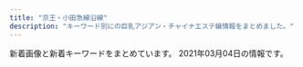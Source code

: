 ```yaml
---
title: "京王・小田急線沿線"
description: "キーワード別にの巨乳アジアン・チャイナエステ嬢情報をまとめました。"
---
```


新着画像と新着キーワードをまとめています。
2021年03月04日の情報です。

<DmmAffiliateIns />
<KeywordTable
  shops={
    [
    {
        "station": "\u5343\u6b73\u70cf\u5c71\u99c5\u5317\u53e3",
        "img_links": [
            "http://www.iyashikukan.xyz/images/staff/10/1.jpg",
            "http://www.iyashikukan.xyz/images/top/t2.jpg",
            "http://www.iyashikukan.xyz/images/staff/10/satomi.jpg",
            "http://www.iyashikukan.xyz/images/index-rin_14.jpg",
            "http://www.iyashikukan.xyz/images/staff/10/2.jpg",
            "http://www.iyashikukan.xyz/images/shop/r5.jpg",
            "http://www.iyashikukan.xyz/images/index-rin_20.jpg",
            "http://www.iyashikukan.xyz/images/staff/10/mimi.jpg",
            "http://www.iyashikukan.xyz/images/index-rin_04.jpg",
            "http://www.iyashikukan.xyz/images/lanmu-t-st2.jpg",
            "http://www.iyashikukan.xyz/images/top/t3.png",
            "http://www.iyashikukan.xyz/images/top/top-foot_04.png",
            "http://www.iyashikukan.xyz/images/top/t3.jpg",
            "http://www.iyashikukan.xyz/images/staff/9/39-02a.jpg",
            "http://www.iyashikukan.xyz/images/index-rin_02.jpg",
            "http://www.iyashikukan.xyz/images/nav/nav-t-job.jpg",
            "http://www.iyashikukan.xyz/images/nav/nav-t-sys.jpg",
            "http://www.iyashikukan.xyz/images/top/top-foot_03.png",
            "http://www.iyashikukan.xyz/images/staff/10/nana.jpg",
            "http://www.iyashikukan.xyz/images/lanmu-t-st.jpg",
            "http://www.iyashikukan.xyz/images/top/top-foot_05.png",
            "http://www.iyashikukan.xyz/images/index-rin_16.jpg",
            "http://www.iyashikukan.xyz/images/staff/10/sayaka22.jpg"
        ],
        "url": "http://www.iyashikukan.xyz/",
        "keywords": {},
        "name": "\u7652\u3057\u306e\u7a7a\u9593"
    },
    {
        "keywords": {},
        "img_links": [],
        "name": "\u5929\u4f7f",
        "url": "https://abc-relax.com/",
        "station": "\u8056\u8e5f\u685c\u30f6\u4e18\u99c5\u6771\u53e3"
    },
    {
        "keywords": {
            "C": 1,
            "86": 2,
            "D": 2,
            "87": 1
        },
        "station": "\u7b39\u585a\u99c5\u5317\u53e3",
        "name": "\u7652\u5a18",
        "img_links": [
            "http://www.iyashimusume.mensest.com/img/stb.jpg",
            "http://www.iyashimusume.mensest.com/img/nav-006.png",
            "http://www.iyashimusume.mensest.com/files/002.jpg",
            "http://www.iyashimusume.mensest.com/img/stt.jpg",
            "http://www.iyashimusume.mensest.com/img/top01.png",
            "http://www.iyashimusume.mensest.com/files/001.jpg",
            "http://www.iyashimusume.mensest.com/img/nav-003.png",
            "http://www.iyashimusume.mensest.com/img/nav-002.png",
            "http://www.iyashimusume.mensest.com/img/nav-001.png",
            "http://www.iyashimusume.mensest.com/img/nav-005.png",
            "http://www.iyashimusume.mensest.com/img/tel.png",
            "http://www.iyashimusume.mensest.com/files/003.jpg",
            "http://www.iyashimusume.mensest.com/img/nav-004.png"
        ],
        "url": "http://www.iyashimusume.mensest.com/"
    },
    {
        "keywords": {
            "C": 4,
            "E": 1,
            "D": 32
        },
        "url": "https://dear.ests.jp/",
        "station": "\u5e9c\u4e2d\u99c5",
        "name": "Dear",
        "img_links": [
            "https://dear.ests.jp/photos/sites/49/2020/11/2020111212311933.jpeg",
            "https://dear.ests.jp/images/paypay.jpg",
            "https://dear.ests.jp/photos/sites/49/2020/10/2020102600221155.jpeg",
            "https://dear.ests.jp/images/1.jpg",
            "https://dear.ests.jp/images/link2.jpg",
            "https://dear.ests.jp/photos/sites/49/2020/10/2020102923214596.jpeg",
            "https://dear.ests.jp/images/bj3.jpg",
            "https://dear.ests.jp/photos/sites/49/2020/12/2020121118111051.jpeg",
            "https://dear.ests.jp/photos/sites/49/2021/02/2021021311011028.jpeg",
            "https://dear.ests.jp/images/amore.jpg",
            "https://dear.ests.jp/images/bj1.jpg",
            "https://dear.ests.jp/photos/sites/49/2021/02/2021022510403170.jpeg",
            "https://dear.ests.jp/images/top.jpg",
            "https://dear.ests.jp/images/s_link.jpg",
            "https://dear.ests.jp/photos/sites/49/2021/01/2021011617344787.jpeg",
            "https://dear.ests.jp/photos/sites/49/2021/01/202101140010558.jpeg",
            "https://dear.ests.jp/images/member.jpg",
            "https://dear.ests.jp/photos/sites/49/2020/09/2020092114261518.jpeg",
            "https://esta-kanto.com/img/kanto/esta-200_40.jpg",
            "https://dear.ests.jp/photos/sites/49/2021/02/2021020922384177.jpeg",
            "https://dear.ests.jp/photos/sites/49/2021/03/2021030422390485.jpeg",
            "https://dear.ests.jp/photos/sites/49/2020/12/2020122723283372.jpeg",
            "https://dear.ests.jp/photos/sites/49/2020/11/202011232237522.jpeg",
            "https://dear.ests.jp/photos/sites/49/2020/06/2020062215583977.jpeg",
            "https://dear.ests.jp/photos/sites/49/2021/02/2021022412534088.jpeg",
            "https://dear.ests.jp/images/info2.jpg",
            "https://dear.ests.jp/images/s_staff.jpg",
            "https://dear.ests.jp/images/s_info.jpg"
        ]
    },
    {
        "url": "http://rakuraku.iest.info/",
        "station": "\u5e9c\u4e2d\u99c5\u5357\u53e3",
        "img_links": [
            "http://rakuraku.iest.info/photos/sites/63/2021/02/2021022602393312.jpg",
            "http://rakuraku.iest.info/images/room1.jpg",
            "http://rakuraku.iest.info/images/room2.jpg",
            "http://rakuraku.iest.info/images/room6.jpg",
            "http://rakuraku.iest.info/images/room3.jpg",
            "http://rakuraku.iest.info/photos/sites/63/2021/01/2021011404151077.jpg",
            "http://rakuraku.iest.info/images/top.png",
            "http://rakuraku.iest.info/images/room4.jpg",
            "http://rakuraku.iest.info/images/staff0.jpg",
            "http://rakuraku.iest.info/images/room5.jpg",
            "http://rakuraku.iest.info/images/spmainimg.jpg",
            "http://rakuraku.iest.info/images/mainimg.jpg",
            "http://rakuraku.iest.info/images/pagetop.png",
            "http://rakuraku.iest.info/photos/sites/63/2020/09/2020092810070514.jpg"
        ],
        "name": "\u3089\u304f\u3089\u304f",
        "keywords": {
            "D": 12,
            "86": 6,
            "E": 6,
            "85": 12
        }
    },
    {
        "station": "\u5e9c\u4e2d\u99c5",
        "keywords": {
            "87": 1,
            "D": 2,
            "86": 2,
            "C": 1
        },
        "img_links": [
            "http://www.ginnosuzu.relaxjp.info/images/int2.jpg",
            "http://www.ginnosuzu.relaxjp.info/files/003.jpg",
            "http://www.ginnosuzu.relaxjp.info/images/news.png",
            "http://www.ginnosuzu.relaxjp.info/images/tg.jpg",
            "http://www.ginnosuzu.relaxjp.info/images/sys.jpg",
            "http://www.ginnosuzu.relaxjp.info/images/staff_t.jpg",
            "http://www.ginnosuzu.relaxjp.info/images/int3.jpg",
            "http://www.ginnosuzu.relaxjp.info/images/head.jpg",
            "http://www.ginnosuzu.relaxjp.info/images/interior_t.jpg",
            "http://www.ginnosuzu.relaxjp.info/images/h_line.jpg",
            "http://www.ginnosuzu.relaxjp.info/images/tel.jpg",
            "http://www.ginnosuzu.relaxjp.info/files/002.jpg",
            "http://www.ginnosuzu.relaxjp.info/files/001.jpg",
            "http://www.ginnosuzu.relaxjp.info/images/mobile.jpg",
            "http://www.ginnosuzu.relaxjp.info/images/int1.jpg",
            "http://www.ginnosuzu.relaxjp.info/images/s1.png"
        ],
        "url": "http://www.ginnosuzu.relaxjp.info/",
        "name": "\u9280\u306e\u9234"
    },
    {
        "name": "\u97f3\u59eb \uff5e\u30aa\u30c8\u30d2\u30e1\uff5e",
        "keywords": {
            "91": 1,
            "89": 2,
            "D": 2,
            "E": 2
        },
        "url": "http://otohime.relaxnabi.com/",
        "img_links": [
            "http://otohime.relaxnabi.com/css/nav/nav-006.png",
            "http://otohime.relaxnabi.com/css/nav/nav-003.png",
            "http://otohime.relaxnabi.com/css/nav/nav-005.png",
            "http://otohime.relaxnabi.com/css/osusume04.png",
            "http://otohime.relaxnabi.com/css/staff/staff02-a.png",
            "http://otohime.relaxnabi.com/css/staff/staff03-a.png",
            "http://otohime.relaxnabi.com/css/01.png",
            "http://otohime.relaxnabi.com/css/nav/nav-001.png",
            "http://otohime.relaxnabi.com/css/nav/nav-002.png",
            "http://otohime.relaxnabi.com/css/nav/nav-004.png",
            "http://otohime.relaxnabi.com/css/top03.png",
            "http://otohime.relaxnabi.com/css/staff/staff04-a.png",
            "http://otohime.relaxnabi.com/css/staff/staff01.png",
            "http://otohime.relaxnabi.com/css/staff/staff03.png",
            "http://otohime.relaxnabi.com/css/baner03.jpg",
            "http://otohime.relaxnabi.com/css/staff/staff01-a.png",
            "http://otohime.relaxnabi.com/css/tel.png",
            "http://otohime.relaxnabi.com/css/staff/staff02.png",
            "http://otohime.relaxnabi.com/css/staff/staff04.png"
        ],
        "station": "\u5343\u6b73\u70cf\u5c71\u99c5\u5317\u53e3"
    },
    {
        "url": "http://www.fruit-4.xyz/",
        "img_links": [
            "http://www.fruit-4.xyz/uploads/201218/1-20121Q60321957.jpg",
            "http://www.fruit-4.xyz/uploads/200806/1-200P6154212B0.jpg",
            "http://www.fruit-4.xyz/templets/default/picture/interior_t.jpg",
            "http://www.fruit-4.xyz/templets/default/picture/news.jpg",
            "http://www.fruit-4.xyz/templets/default/picture/staff_t.jpg",
            "http://www.fruit-4.xyz/templets/default/picture/tt.jpg",
            "http://www.fruit-4.xyz/uploads/180731/1-1PI1144544558.jpg",
            "http://www.fruit-4.xyz/uploads/200904/1-200Z4141523208.jpg",
            "http://www.fruit-4.xyz/uploads/201110/1-20111014043J00.jpg",
            "http://www.fruit-4.xyz/uploads/190906/1-1ZZ613114IH.png",
            "http://www.fruit-4.xyz/uploads/200806/1-200P6154303L6.jpg",
            "http://www.fruit-4.xyz/uploads/210128/1-21012Q34111S7.jpg",
            "http://www.fruit-4.xyz/templets/default/picture/head.jpg",
            "http://www.fruit-4.xyz/templets/default/picture/int1.png",
            "http://www.fruit-4.xyz/uploads/190906/1-1ZZ612592T24.jpg",
            "http://www.fruit-4.xyz/uploads/190906/1-1ZZ6125T4451.jpg",
            "http://www.fruit-4.xyz/uploads/allimg/180801/1-1PP1091925J2.jpg",
            "http://www.fruit-4.xyz/uploads/201016/1-201016155P5605.jpg",
            "http://www.fruit-4.xyz/uploads/200806/1-200P6154349D7.jpg",
            "http://www.fruit-4.xyz/uploads/190906/1-1ZZ6130R3594.jpg",
            "http://www.fruit-4.xyz/uploads/201104/1-201104123F0148.jpg",
            "http://www.fruit-4.xyz/templets/default/picture/rec1.png",
            "http://www.fruit-4.xyz/uploads/190906/1-1ZZ6125JU21.jpg",
            "http://www.fruit-4.xyz/uploads/allimg/180731/1-1PI1145244194.jpg"
        ],
        "keywords": {
            "D": 27,
            "\u80f8": 9,
            "86": 9,
            "85": 9,
            "87": 9
        },
        "station": "\u5e9c\u4e2d\u99c5\u5317\u53e3",
        "name": "Artemis \u6708\u306e\u5973\u795e"
    },
    {
        "station": "\u4ee3\u3005\u6728\u4e0a\u539f\u99c5\u5357\u53e3",
        "keywords": {
            "E": 4,
            "87": 2,
            "D": 16,
            "86": 18
        },
        "url": "http://aroma-relax.red/",
        "name": "for you",
        "img_links": [
            "http://aroma-relax.red/img/f2.jpg",
            "http://aroma-relax.red/img/cg06.jpg",
            "http://aroma-relax.red/img/f1.jpg",
            "http://aroma-relax.red/img/cg10.jpg",
            "http://aroma-relax.red/img/cg01.jpg",
            "http://aroma-relax.red/img/top.jpg",
            "http://aroma-relax.red/img/stafft.jpg",
            "http://aroma-relax.red/img/cg09.jpg",
            "http://aroma-relax.red/img/f4.jpg",
            "http://aroma-relax.red/img/cg08.jpg",
            "http://aroma-relax.red/img/cg04.jpg",
            "http://aroma-relax.red/img/no.png",
            "http://aroma-relax.red/img/cg03.jpg",
            "http://aroma-relax.red/img/footer.jpg",
            "http://aroma-relax.red/img/l.png",
            "http://aroma-relax.red/img/f3.jpg",
            "http://aroma-relax.red/img/cg05.jpg",
            "http://aroma-relax.red/img/cg07.jpg",
            "http://aroma-relax.red/img/cg02.jpg"
        ]
    },
    {
        "name": "\u693f",
        "station": "\u4eac\u738b\u591a\u6469\u30bb\u30f3\u30bf\u30fc\u99c5\u897f\u53e3",
        "keywords": {
            "C": 9
        },
        "img_links": [
            "http://www.aroma-tsubaki.com/uploads/aromatsubaki/2011/10/play2.jpg",
            "http://www.aroma-tsubaki.com/uploads/aromatsubaki/2011/10/play1.jpg",
            "http://www.aroma-tsubaki.com/uploads/aromatsubaki/2012/05/e794bbe5838f-1623.jpg",
            "http://www.aroma-tsubaki.com/uploads/aromatsubaki/2020/10/flash6.jpg",
            "http://www.aroma-tsubaki.com/uploads/aromatsubaki/2011/11/e794bbe5838f-029.jpg",
            "http://www.aroma-tsubaki.com/uploads/aromatsubaki/2011/10/shouji.jpg",
            "http://www.aroma-tsubaki.com/uploads/aromatsubaki/2020/10/flash3.jpg",
            "http://www.aroma-tsubaki.com/uploads/aromatsubaki/2012/10/e794bbe5838f-261.jpg",
            "http://www.aroma-tsubaki.com/uploads/aromatsubaki/2011/10/info.jpg",
            "http://www.aroma-tsubaki.com/uploads/aromatsubaki/2020/10/top.jpg",
            "http://www.aroma-tsubaki.com/uploads/aromatsubaki/images/no-photo.jpg",
            "http://www.aroma-tsubaki.com/uploads/aromatsubaki/2012/03/e794bbe5838f-1079.jpg",
            "http://www.aroma-tsubaki.com/uploads/aromatsubaki/2020/10/flash2.jpg",
            "http://www.aroma-tsubaki.com/uploads/aromatsubaki/2020/10/flash1.jpg",
            "http://www.aroma-tsubaki.com/uploads/aromatsubaki/2011/10/468x60.jpg",
            "http://www.aroma-tsubaki.com/uploads/aromatsubaki/2011/10/play3.jpg",
            "http://www.aroma-tsubaki.com/uploads/aromatsubaki/2011/10/zi_link.jpg",
            "http://www.aroma-tsubaki.com/uploads/aromatsubaki/2020/10/flash5.jpg",
            "http://www.aroma-tsubaki.com/uploads/aromatsubaki/2020/10/flash4.jpg",
            "http://www.aroma-tsubaki.com/uploads/aromatsubaki/2011/10/play4.jpg",
            "http://www.aroma-tsubaki.com/uploads/aromatsubaki/2018/10/tel.jpg",
            "http://www.aroma-tsubaki.com/uploads/aromatsubaki/2011/11/e794bbe5838f-031.jpg"
        ],
        "url": "http://aroma-tsubaki.com/"
    },
    {
        "station": "\u5e9c\u4e2d\u99c5\u5317\u53e3",
        "name": "Sweet Heart",
        "keywords": {},
        "url": "http://sweet-heart.work/",
        "img_links": [
            "http://sweet-heart.work/i/img/mimi.jpg",
            "http://sweet-heart.work/images/att.png",
            "http://sweet-heart.work/images/tr.jpg",
            "http://sweet-heart.work/images/2.jpg",
            "http://sweet-heart.work/images/news.jpg",
            "http://sweet-heart.work/images/mobile.jpg",
            "http://sweet-heart.work/images/1.jpg",
            "http://sweet-heart.work/images/4.jpg",
            "http://sweet-heart.work/images/sys.jpg",
            "http://sweet-heart.work/img/maria1.jpg",
            "http://sweet-heart.work/images/b1.jpg",
            "http://sweet-heart.work/images/ta.jpg",
            "http://sweet-heart.work/img/anna.jpg",
            "http://sweet-heart.work/images/interior_t.png",
            "http://sweet-heart.work/i/img/maria.jpg",
            "http://sweet-heart.work/images/head.jpg",
            "http://sweet-heart.work/img/mimi.jpg",
            "http://sweet-heart.work/i/img/pi.jpg",
            "http://sweet-heart.work/images/int1.jpg",
            "http://sweet-heart.work/img/nana.jpg",
            "http://sweet-heart.work/images/3.jpg",
            "http://sweet-heart.work/img/pi.jpg",
            "http://sweet-heart.work/img/pi1.jpg",
            "http://sweet-heart.work/images/b2.jpg",
            "http://sweet-heart.work/images/rem.jpg",
            "http://sweet-heart.work/img/maria.jpg",
            "http://sweet-heart.work/images/int2.jpg",
            "http://sweet-heart.work/i/img/nana.jpg",
            "http://sweet-heart.work/img/mimi1.jpg",
            "http://sweet-heart.work/img/anna1.jpg",
            "http://sweet-heart.work/images/staff_t.png",
            "http://sweet-heart.work/img/nana1.jpg",
            "http://sweet-heart.work/images/5.jpg",
            "http://sweet-heart.work/i/img/anna.jpg"
        ]
    },
    {
        "url": "http://cinderella-princess.net",
        "keywords": {
            "86": 10,
            "C": 23
        },
        "img_links": [
            "http://cinderella-princess.net/images/room4.jpg",
            "http://cinderella-princess.net/images/nei_bj2.jpg",
            "http://cinderella-princess.net/links/esthe-summit.jpg",
            "http://cinderella-princess.net/images/girl-z2.jpg",
            "http://cinderella-princess.net/images/movie.jpg",
            "http://cinderella-princess.net/images/s_news.jpg",
            "http://cinderella-princess.net/images/tel.jpg",
            "http://cinderella-princess.net/images/s_staff.jpg",
            "http://cinderella-princess.net/images/staff4.jpg",
            "http://cinderella-princess.net/images/room2.jpg",
            "http://cinderella-princess.net/images/staff2.jpg",
            "http://cinderella-princess.net/images/room1.jpg",
            "http://cinderella-princess.net/images/staff3.jpg",
            "http://cinderella-princess.net/images/girl-z1.jpg",
            "http://cinderella-princess.net/images/staff0.jpg",
            "http://cinderella-princess.net/images/mobile.jpg",
            "http://cinderella-princess.net/images/room3.jpg",
            "http://cinderella-princess.net/images/s_link.jpg",
            "http://cinderella-princess.net/images/staff1.jpg",
            "http://cinderella-princess.net/images/s_chedule.jpg"
        ],
        "station": "\u767e\u5408\u30f6\u4e18\u99c5\u5317\u53e3",
        "name": "\u30ea\u30e9\u30af\u30bc\u30fc\u30b7\u30e7\u30f3\u6075"
    },
    {
        "url": "http://kokochi.iest.info/",
        "keywords": {},
        "station": "\u660e\u5927\u524d\u99c5\u4e2d\u592e\u53e3",
        "name": "kokoro\u306e\u611b",
        "img_links": []
    },
    {
        "img_links": [
            "http://ainoumi.estheya.com/css/staff/staff01.jpg",
            "http://ainoumi.estheya.com/css/staff/staff06.jpg",
            "http://ainoumi.estheya.com/css/nav/nav-005.png",
            "http://ainoumi.estheya.com/css/staff/staff03.jpg",
            "http://ainoumi.estheya.com/css/staff/staff07.jpg",
            "http://ainoumi.estheya.com/css/staff/staff05.jpg",
            "http://ainoumi.estheya.com/css/staff/staff02.jpg",
            "http://ainoumi.estheya.com/css/nav/nav-001.png",
            "http://ainoumi.estheya.com/css/nav/nav-006.png",
            "http://ainoumi.estheya.com/css/top01.png",
            "http://ainoumi.estheya.com/css/nav/nav-004.png",
            "http://ainoumi.estheya.com/css/osusume04.jpg",
            "http://ainoumi.estheya.com/css/staff/staff04.jpg",
            "http://ainoumi.estheya.com/css/nav/nav-003.png",
            "http://ainoumi.estheya.com/css/nav/nav-002.png",
            "http://ainoumi.estheya.com/css/tel.png"
        ],
        "station": "\u767b\u6238\u99c5",
        "url": "http://ainoumi.estheya.com/",
        "keywords": {
            "D": 4,
            "87": 1,
            "C": 1,
            "89": 2,
            "91": 2,
            "92": 1,
            "E": 2,
            "86": 1
        },
        "name": "\u611b\u306e\u6d77"
    },
    {
        "url": "http://esthe-massage.blue/",
        "name": "A\u30b7\u30fc\u30ba",
        "keywords": {
            "86": 30
        },
        "station": "\u8abf\u5e03\u99c5\u6771\u53e3",
        "img_links": [
            "http://esthe-massage.blue/images/gallery.png",
            "http://esthe-massage.blue/images/esthe3.jpg",
            "http://esthe-massage.blue/images/acc.jpg",
            "http://esthe-massage.blue/images/blog_002.png",
            "http://esthe-massage.blue/images/esthe2.jpg",
            "http://esthe-massage.blue/images/cg04.jpg",
            "http://esthe-massage.blue/images/staff.png",
            "http://esthe-massage.blue/images/friend.png",
            "http://esthe-massage.blue/images/cg02.jpg",
            "http://esthe-massage.blue/images/cg03.jpg",
            "http://esthe-massage.blue/images/cg01.jpg",
            "http://esthe-massage.blue/images/home.png",
            "http://esthe-massage.blue/images/link.png",
            "http://esthe-massage.blue/images/home_002.png",
            "http://esthe-massage.blue/images/main1.jpg",
            "http://esthe-massage.blue/images/header3.png",
            "http://esthe-massage.blue/images/info.png",
            "http://esthe-massage.blue/images/main-sp.jpg",
            "http://esthe-massage.blue/images/esthe1.jpg",
            "http://esthe-massage.blue/images/cg05.jpg",
            "http://esthe-massage.blue/images/clear.png"
        ]
    },
    {
        "url": "http://www.mojitojd.xyz/",
        "img_links": [
            "http://www.mojitojd.xyz/style/icon_ranking_01.png",
            "http://www.mojitojd.xyz/uploads/201226/1-201226112111454.jpg",
            "http://www.mojitojd.xyz/style/mainvisual_02.jpg",
            "http://www.mojitojd.xyz/style/mainvisual_01.jpg",
            "http://www.mojitojd.xyz/uploads/201226/1-2012261A316447.jpg",
            "http://www.mojitojd.xyz/style/icon_new.png",
            "http://www.mojitojd.xyz/style/sw_home.png",
            "http://www.mojitojd.xyz/style/mainvisual_01_s.jpg",
            "http://www.mojitojd.xyz/style/mainvisual_02_s.jpg",
            "http://www.mojitojd.xyz/uploads/201226/1-201226112001463.jpg",
            "http://www.mojitojd.xyz/uploads/201229/1-2012291649129B.jpg",
            "http://www.mojitojd.xyz/uploads/allimg/201229/1-2012291A143.jpg",
            "http://www.mojitojd.xyz/uploads/201226/1-20122611191Q05.jpg",
            "http://www.mojitojd.xyz/style/bottom_therapist.jpg",
            "http://www.mojitojd.xyz/uploads/201226/1-201226111Q3228.jpg",
            "http://www.mojitojd.xyz/uploads/allimg/200930/1-200930094059.jpg",
            "http://www.mojitojd.xyz/style/head_interior.jpg",
            "http://www.mojitojd.xyz/uploads/201226/1-201226111H3126.jpg",
            "http://www.mojitojd.xyz/uploads/201226/1-2012261120423N.jpg",
            "http://www.mojitojd.xyz/uploads/201226/1-201226111JU10.jpg",
            "http://www.mojitojd.xyz/uploads/allimg/200930/1-200930094039.jpg",
            "http://www.mojitojd.xyz/style/trigger.jpg",
            "http://www.mojitojd.xyz/uploads/allimg/200930/1-200930094123.jpg",
            "http://www.mojitojd.xyz/style/sw_tel.png",
            "http://www.mojitojd.xyz/uploads/201226/1-201226111010B0.jpg",
            "http://www.mojitojd.xyz/style/head_therapist.jpg"
        ],
        "keywords": {
            "90": 6,
            "D": 24,
            "C": 8,
            "84": 8,
            "86": 12
        },
        "name": "\u685c",
        "station": "\u8abf\u5e03\u99c5\u6771\u53e3"
    },
    {
        "station": "\u5343\u6b73\u70cf\u5c71\u99c5\u5317\u53e3",
        "img_links": [],
        "keywords": {},
        "url": "https://es-relax.tokyo/",
        "name": "\u30ec\u30a4\u30f3\u30dc\u30fc"
    },
    {
        "keywords": {
            "86": 24,
            "83": 4,
            "87": 4,
            "D": 44,
            "84": 4,
            "85": 12,
            "C": 24
        },
        "name": "\u59eb",
        "station": "\u8abf\u5e03\u99c5\u6771\u53e3",
        "img_links": [
            "http://hime.abnavi.info/images/room1.jpg",
            "http://hime.abnavi.info/images/themes/pink/s_pickup.png",
            "http://hime.abnavi.info/photos/sites/54/2020/09/2020090217315938.jpg",
            "http://hime.abnavi.info/images/room2.jpg",
            "http://hime.abnavi.info/photos/sites/54/2020/06/202006161819212.jpg",
            "http://hime.abnavi.info/images/themes/pink/mobile.jpg",
            "http://hime.abnavi.info/images/room4.jpg",
            "http://hime.abnavi.info/images/themes/pink/line.png",
            "http://hime.abnavi.info/images/themes/pink/s_newface.png",
            "http://hime.abnavi.info/photos/sites/54/2020/06/2020061618192035.jpg",
            "http://hime.abnavi.info/photos/sites/54/2021/02/2021020811341495.jpg",
            "http://hime.abnavi.info/photos/sites/54/2020/11/2020112316253050.jpg",
            "http://hime.abnavi.info/images/themes/pink/s_link.png",
            "http://hime.abnavi.info/photos/sites/54/2020/10/2020100313192397.jpg",
            "http://hime.abnavi.info/images/themes/pink/s_news.png",
            "http://hime.abnavi.info/images/themes/pink/r3.jpg",
            "http://hime.abnavi.info/photos/sites/54/2020/06/2020063010152370.jpg",
            "http://hime.abnavi.info/photos/sites/54/2020/09/2020092210315456.jpg",
            "http://hime.abnavi.info/images/room3.jpg",
            "http://hime.abnavi.info/photos/sites/54/2020/12/2020121117390772.jpg",
            "http://hime.abnavi.info/photos/sites/54/2020/06/2020061618191940.jpg",
            "http://hime.abnavi.info/photos/sites/54/2021/01/2021012218333253.jpg",
            "http://hime.abnavi.info/images/themes/pink/no1.png",
            "http://hime.abnavi.info/images/themes/pink/no2.png",
            "http://hime.abnavi.info/photos/sites/54/2021/01/2021010913515344.jpg",
            "http://hime.abnavi.info/images/themes/pink/s_staff.png",
            "http://hime.abnavi.info/images/themes/pink/s_ranking.png"
        ],
        "url": "http://hime.abnavi.info/"
    },
    {
        "url": "http://www.chiretuyiabo.xyz/",
        "station": "JR\u7a32\u7530\u5824\u99c5",
        "img_links": [
            "http://www.chiretuyiabo.xyz/webstyle/m1.jpg",
            "http://www.chiretuyiabo.xyz/webstyle/m6.jpg",
            "http://www.chiretuyiabo.xyz/webstyle/rsubt7.png",
            "http://www.chiretuyiabo.xyz/uploads/210115/1-21011511145KM.jpg",
            "http://www.chiretuyiabo.xyz/uploads/210115/1-21011511141CY.jpg",
            "http://www.chiretuyiabo.xyz/uploads/210115/1-210115111154J0.jpg",
            "http://www.chiretuyiabo.xyz/uploads/201116/1-2011160926104Z.jpg",
            "http://www.chiretuyiabo.xyz/uploads/210115/1-210115111210154.jpg",
            "http://www.chiretuyiabo.xyz/uploads/201116/1-201116092F09D.jpg",
            "http://www.chiretuyiabo.xyz/uploads/200706/1-200F6153052L7.jpg",
            "http://www.chiretuyiabo.xyz/webstyle/m4.jpg",
            "http://www.chiretuyiabo.xyz/uploads/210115/1-21011511143V36.jpg",
            "http://www.chiretuyiabo.xyz/webstyle/tel2.png",
            "http://www.chiretuyiabo.xyz/uploads/allimg/201105/1-201105125636.jpg",
            "http://www.chiretuyiabo.xyz/webstyle/rsubt4.png",
            "http://www.chiretuyiabo.xyz/webstyle/rsubt5.png",
            "http://www.chiretuyiabo.xyz/uploads/201116/1-201116092H2128.jpg",
            "http://www.chiretuyiabo.xyz/webstyle/rsubt3.png",
            "http://www.chiretuyiabo.xyz/uploads/201116/1-201116092632O1.jpg",
            "http://www.chiretuyiabo.xyz/uploads/allimg/201124/1-201124091002.jpg",
            "http://www.chiretuyiabo.xyz/webstyle/m2.jpg",
            "http://www.chiretuyiabo.xyz/webstyle/rsubt6.png",
            "http://www.chiretuyiabo.xyz/webstyle/rsubt2.png",
            "http://www.chiretuyiabo.xyz/uploads/201116/1-201116092320547.jpg",
            "http://www.chiretuyiabo.xyz/webstyle/rsubt1.png",
            "http://www.chiretuyiabo.xyz/uploads/210115/1-210115112K52S.jpg",
            "http://www.chiretuyiabo.xyz/webstyle/slider-img001.jpg"
        ],
        "keywords": {
            "\u4e73": 2
        },
        "name": "Honey \uff5e\u30cf\u30cb\u30fc\uff5e"
    },
    {
        "keywords": {},
        "img_links": [],
        "station": "\u8056\u8e5f\u685c\u30f6\u4e18\u99c5\u6771\u53e3",
        "name": "\u685c\u96ea",
        "url": "https://lu-rinpa.tokyo/"
    },
    {
        "station": "\u5e9c\u4e2d\u99c5\u5357\u53e3",
        "name": "\u82b1\u6c34\u6728",
        "keywords": {
            "D": 21,
            "83": 7,
            "86": 21,
            "C": 27
        },
        "img_links": [
            "http://hanamizuki.tyo.cm/images/nbj1.png",
            "http://menlog.net/link/menlog8831.jpg",
            "http://hanamizuki.tyo.cm/link/massage-de_88_31.jpg",
            "http://hanamizuki.tyo.cm/images/room1.jpg",
            "http://hanamizuki.tyo.cm/i/images/room1.jpg",
            "http://hanamizuki.tyo.cm/images/news_bj3.png",
            "http://hanamizuki.tyo.cm/images/room2.jpg",
            "http://hanamizuki.tyo.cm/link/e0016.jpg",
            "http://hanamizuki.tyo.cm/images/mobile.jpg",
            "http://hanamizuki.tyo.cm/photos/sites/32/2020/01/2020013110290975.jpg",
            "http://hanamizuki.tyo.cm/images/s_news.png",
            "http://hanamizuki.tyo.cm/photos/sites/32/2018/11/2018110115410796.jpg",
            "http://hanamizuki.tyo.cm/images/room4.jpg",
            "http://hanamizuki.tyo.cm/photos/sites/32/2017/12/2017121407030461.jpg",
            "http://hanamizuki.tyo.cm/photos/sites/32/2016/08/staff15.jpg",
            "http://hanamizuki.tyo.cm/images/s_link.png",
            "http://hanamizuki.tyo.cm/images/bj3.jpg",
            "http://hanamizuki.tyo.cm/link/88x31b.jpg",
            "http://hanamizuki.tyo.cm/link/esthelove88-31.jpg",
            "http://hanamizuki.tyo.cm/images/s_staff.png",
            "http://hanamizuki.tyo.cm/images/top.jpg",
            "http://hanamizuki.tyo.cm/photos/sites/32/2019/02/201902151914399.jpg",
            "http://hanamizuki.tyo.cm/images/room3.jpg",
            "http://hanamizuki.tyo.cm/i/images/room2.jpg",
            "http://hanamizuki.tyo.cm/i/images/room3.jpg",
            "http://hanamizuki.tyo.cm/link/8831.jpg",
            "http://hanamizuki.tyo.cm/link/walker88.jpg",
            "http://hanamizuki.tyo.cm/photos/sites/32/2016/08/staff4a.jpg"
        ],
        "url": "http://hanamizuki.tyo.cm/"
    },
    {
        "keywords": {},
        "station": "\u8abf\u5e03\u99c5\u5317\u53e3",
        "name": "\u5b89\u5fc3\u5802",
        "url": "http://www.fuafua.info/",
        "img_links": [
            "http://www.fuafua.info/images/ll.jpg",
            "http://www.fuafua.info/images/m1.jpg",
            "http://www.fuafua.info/images/mihao.jpg",
            "http://www.fuafua.info/images/tstaff.jpg",
            "http://www.fuafua.info/images/yuka.jpg",
            "http://www.fuafua.info/images/w-2.jpg",
            "http://www.fuafua.info/images/mobile.jpg",
            "http://www.fuafua.info/images/w-4.jpg",
            "http://www.fuafua.info/images/aym.jpg",
            "http://www.fuafua.info/images/r03.jpg",
            "http://www.fuafua.info/images/maga.png",
            "http://www.fuafua.info/images/m2.jpg",
            "http://www.fuafua.info/images/r02.jpg",
            "http://www.fuafua.info/images/r01.jpg"
        ]
    },
    {
        "name": "SOLEIL \uff5e\u30bd\u30ec\u30a4\u30e6\uff5e",
        "img_links": [
            "http://soleil.ebb.jp/2019123003062327.jpg",
            "http://soleil.ebb.jp/s_news.jpg",
            "http://soleil.ebb.jp/end.png",
            "http://soleil.ebb.jp/s_staff.jpg",
            "http://soleil.ebb.jp/2019121106172252.jpg",
            "http://soleil.ebb.jp/2019121106173083.jpg",
            "http://soleil.ebb.jp/2019121106170955.jpg",
            "http://soleil.ebb.jp/nbj2.jpg",
            "http://soleil.ebb.jp/2019121106171979.jpg",
            "http://soleil.ebb.jp/ryoukihyo.png",
            "http://soleil.ebb.jp/2019121106171659.jpg",
            "http://soleil.ebb.jp/int1.png",
            "http://soleil.ebb.jp/mens-esthe1.png",
            "http://soleil.ebb.jp/top.png"
        ],
        "station": "\u8056\u8e5f\u685c\u30f6\u4e18\u99c5\u6771\u53e3",
        "url": "http://soleil.ebb.jp/",
        "keywords": {
            "85": 1,
            "86": 1,
            "87": 3,
            "D": 5,
            "83": 1,
            "C": 1
        }
    },
    {
        "station": "\u7a32\u7530\u5824\u99c5",
        "name": "Look at me",
        "img_links": [
            "http://est70.xyz/lam/girl/4.jpg",
            "http://est70.xyz/lam/girl/g03.png",
            "http://est70.xyz/lam/girl/g06.png",
            "http://est70.xyz/lam/images/button-4.png",
            "http://est70.xyz/lam/images/button-3.png",
            "http://est70.xyz/lam/images/tt.png",
            "http://est70.xyz/lam/girl/g04.png",
            "http://est70.xyz/lam/images/footer.png",
            "http://est70.xyz/lam/images/button-2.png",
            "http://est70.xyz/lam/girl/3.jpg",
            "http://est70.xyz/lam/images/button-5.png",
            "http://est70.xyz/lam/girl/6.jpg",
            "http://est70.xyz/lam/images/button-6.png",
            "http://est70.xyz/lam/images/tel-bar.png",
            "http://est70.xyz/lam/girl/5.jpg",
            "http://est70.xyz/lam/images/concept.png",
            "http://est70.xyz/lam/images/button-1.png"
        ],
        "keywords": {},
        "url": "http://est70.xyz/lam/"
    },
    {
        "url": "http://est70.jp/nch/",
        "img_links": [
            "http://est70.jp/nch/girl/g02.png",
            "http://est70.jp/nch/images/phone.png",
            "http://est70.jp/nch/images/bt4.png",
            "http://est70.jp/nch/images/top.png",
            "http://est70.jp/nch/images/footer.png",
            "http://est70.jp/nch/girl/g03.png",
            "http://est70.jp/nch/images/bt2.png",
            "http://est70.jp/nch/girl/g04.png",
            "http://est70.jp/nch/images/bt6.png",
            "http://est70.jp/nch/images/bt5.png",
            "http://est70.jp/nch/girl/g01.png",
            "http://est70.jp/nch/images/bt1.png",
            "http://est70.jp/nch/images/bt3.png",
            "http://est70.jp/nch/images/facial-massage.png",
            "http://est70.jp/nch/images/headp.png"
        ],
        "station": "\u767b\u6238\u99c5",
        "name": "N.\u30c1\u30a7\u30ea\u30fc",
        "keywords": {}
    },
    {
        "station": "\u5e9c\u4e2d\u99c5\u5317\u53e3",
        "url": "http://www.fuwa.work/",
        "keywords": {},
        "img_links": [
            "http://www.fuwa.work/img/nana1.jpg",
            "http://www.fuwa.work/images/info.png",
            "http://www.fuwa.work/images/news.jpg",
            "http://www.fuwa.work/images/int2.png",
            "http://www.fuwa.work/images/sys4.png",
            "http://www.fuwa.work/img/moe2.jpg",
            "http://www.fuwa.work/images/interior_t.png",
            "http://www.fuwa.work/images/head.jpg",
            "http://www.fuwa.work/images/sys2.jpg",
            "http://www.fuwa.work/img/moe1.jpg",
            "http://www.fuwa.work/staff/nana.jpg",
            "http://www.fuwa.work/images/staff_t.png",
            "http://www.fuwa.work/images/int1.png",
            "http://www.fuwa.work/images/line.png",
            "http://www.fuwa.work/staff/anata.jpg",
            "http://www.fuwa.work/staff/moe.jpg",
            "http://www.fuwa.work/staff/mimi.jpg",
            "http://www.fuwa.work/images/mobile.jpg",
            "http://www.fuwa.work/images/sys3.jpg",
            "http://www.fuwa.work/img/anata1.jpg",
            "http://www.fuwa.work/images/rec.jpg",
            "http://www.fuwa.work/img/mimi1.jpg",
            "http://www.fuwa.work/img/nana2.jpg",
            "http://www.fuwa.work/images/sys1.jpg"
        ],
        "name": "Olive \uff5e\u30aa\u30ea\u30fc\u30d6\uff5e"
    },
    {
        "station": "\u5343\u6b73\u8239\u6a4b\u99c5\u5357\u53e3",
        "name": "\u308d\u3046\u307e\u3093",
        "keywords": {
            "C": 17
        },
        "img_links": [
            "http://arm-rlx.com/img/ttl_mobile.png",
            "http://arm-rlx.com/staff/miyuki/01.jpg",
            "http://arm-rlx.com/staff/nana/01.jpg",
            "http://arm-rlx.com/staff/riri/01.jpg",
            "http://arm-rlx.com/staff/sakura/01.jpg",
            "http://arm-rlx.com/pic/topimg1.jpg",
            "http://arm-rlx.com/pic/topimg2.jpg",
            "http://arm-rlx.com/staff/nana/01mb.jpg",
            "http://arm-rlx.com/staff/kana/01mb.jpg",
            "http://arm-rlx.com/img/fline.png",
            "http://arm-rlx.com/i/files/homeimg.jpg",
            "http://arm-rlx.com/img/shop/msg04.jpg",
            "http://arm-rlx.com/staff/riri/01mb.jpg",
            "http://arm-rlx.com/staff/miyuki/01mb.jpg",
            "http://arm-rlx.com/img/shop/msg03.jpg",
            "http://arm-rlx.com/staff/anna/01.jpg",
            "http://arm-rlx.com/pic/topimg3.jpg",
            "http://arm-rlx.com/pic/head.jpg",
            "http://arm-rlx.com/staff/moe/01.jpg",
            "http://arm-rlx.com/staff/moe/01mb.jpg",
            "http://arm-rlx.com/img/mline.png",
            "http://arm-rlx.com/staff/anna/01mb.jpg",
            "http://arm-rlx.com/staff/sakura/01mb.jpg",
            "http://arm-rlx.com/img/shop/msg02.jpg",
            "http://arm-rlx.com/staff/saya/01.jpg",
            "http://arm-rlx.com/staff/saya/01mb.jpg",
            "http://arm-rlx.com/img/shop/msg01.jpg",
            "http://arm-rlx.com/img/ttl_staff.png",
            "http://arm-rlx.com/staff/kana/01.jpg"
        ],
        "url": "http://arm-rlx.com/"
    },
    {
        "station": "\u5e9c\u4e2d\u99c5\u5357\u53e3",
        "img_links": [
            "http://iyashien-est.com/images/index.jpg",
            "http://iyashien-est.com/girl/2.jpg",
            "http://iyashien-est.com/girl/4.jpg",
            "http://iyashien-est.com/girl/1.jpg",
            "http://iyashien-est.com/girl/16.jpg",
            "http://iyashien-est.com/images/room/photo01.jpg",
            "http://iyashien-est.com/images/room/photo03.jpg",
            "http://iyashien-est.com/girl/7.jpg",
            "http://iyashien-est.com/girl/3.jpg",
            "http://iyashien-est.com/girl/9.jpg",
            "http://iyashien-est.com/images/room/photo02.jpg",
            "http://iyashien-est.com/girl/5.jpg",
            "http://iyashien-est.com/images/room/photo04.jpg",
            "http://iyashien-est.com/images/capinfo.jpg",
            "http://iyashien-est.com/images/staff.jpg"
        ],
        "url": "http://iyashien-est.com/",
        "name": "\u7652\u3057\u82d1",
        "keywords": {
            "C": 7
        }
    },
    {
        "station": "\u5343\u6b73\u70cf\u5c71\u99c5\u5317\u53e3",
        "name": "KARA",
        "keywords": {
            "89": 4,
            "D": 4
        },
        "img_links": [
            "http://kara.relaxnabi.com/css/nav/nav-001.jpg",
            "http://kara.relaxnabi.com/css/m-top006.jpg",
            "http://kara.relaxnabi.com/css/nav/nav-006.jpg",
            "http://kara.relaxnabi.com/css/staff/staff02.jpg",
            "http://kara.relaxnabi.com/css/c04.jpg",
            "http://kara.relaxnabi.com/css/nav/nav-005.jpg",
            "http://kara.relaxnabi.com/css/staff/staff04.jpg",
            "http://kara.relaxnabi.com/css/nav/nav-003.jpg",
            "http://kara.relaxnabi.com/css/staff/staff03.jpg",
            "http://kara.relaxnabi.com/css/nav/nav-002.jpg",
            "http://kara.relaxnabi.com/css/nav/nav-004.jpg",
            "http://kara.relaxnabi.com/css/m-head01.jpg",
            "http://kara.relaxnabi.com/css/m-top02.jpg",
            "http://kara.relaxnabi.com/css/m-top03.jpg",
            "http://kara.relaxnabi.com/css/staff/staff01.jpg"
        ],
        "url": "http://kara.relaxnabi.com/"
    },
    {
        "keywords": {
            "87": 60,
            "C": 78,
            "E": 24,
            "88": 12,
            "86": 48,
            "85": 74,
            "D": 158
        },
        "name": "come here \u30ea\u30e9\u30af\u30bc\u30fc\u30b7\u30e7\u30f3",
        "url": "http://shes-room.ests.jp/",
        "station": "\u9ad8\u5e61\u4e0d\u52d5\u99c5",
        "img_links": [
            "http://shes-room.ests.jp/images/link_nav06.jpg",
            "http://shes-room.ests.jp/images/room2_l.jpg",
            "http://shes-room.ests.jp/images/top.png",
            "http://shes-room.ests.jp/photos/sites/28/2020/10/2020100717571552.jpg",
            "http://shes-room.ests.jp/images/room6_l.jpg",
            "http://shes-room.ests.jp/images/tit_new.jpg",
            "http://shes-room.ests.jp/photos/sites/28/2020/10/202010071757145.jpg",
            "http://shes-room.ests.jp/images/link_nav02.jpg",
            "http://shes-room.ests.jp/photos/sites/28/2021/02/2021020115594033.jpg",
            "http://shes-room.ests.jp/photos/sites/28/2020/10/2020100717571670.jpg",
            "http://shes-room.ests.jp/photos/sites/28/2020/12/202012011125470.jpg",
            "http://shes-room.ests.jp/photos/sites/28/2020/11/2020112612090675.jpg",
            "http://shes-room.ests.jp/photos/sites/28/2020/10/2020101016222167.jpg",
            "http://shes-room.ests.jp/images/close_eject.png",
            "http://shes-room.ests.jp/photos/sites/28/2020/10/2020101614244874.jpg",
            "http://shes-room.ests.jp/images/link_nav03.jpg",
            "http://shes-room.ests.jp/images/img_eject.jpg",
            "http://shes-room.ests.jp/images/link_nav04.jpg",
            "http://shes-room.ests.jp/photos/sites/28/2020/12/2020122115433089.jpg",
            "http://shes-room.ests.jp/images/sp_top.jpg",
            "http://shes-room.ests.jp/images/link_nav05.jpg",
            "http://shes-room.ests.jp/images/link_nav01.jpg",
            "http://shes-room.ests.jp/images/tit_face.jpg",
            "http://shes-room.ests.jp/photos/sites/28/2020/12/2020120712462037.jpg",
            "http://shes-room.ests.jp/photos/sites/28/2021/02/2021020116004176.jpg",
            "http://shes-room.ests.jp/images/room1_l.jpg",
            "http://shes-room.ests.jp/photos/sites/28/2020/11/2020111110271328.jpg",
            "http://shes-room.ests.jp/images/room4_l.jpg",
            "http://shes-room.ests.jp/photos/sites/28/2020/11/2020111612224039.jpg",
            "http://shes-room.ests.jp/images/link_nav07.jpg",
            "http://shes-room.ests.jp/images/tit_eject.jpg",
            "http://shes-room.ests.jp/images/btn_eject.jpg",
            "http://shes-room.ests.jp/images/room3_l.jpg",
            "http://shes-room.ests.jp/photos/sites/28/2021/02/2021022614145396.jpg",
            "http://shes-room.ests.jp/photos/sites/28/2021/02/2021021511201284.jpg",
            "http://shes-room.ests.jp/photos/sites/28/2021/03/2021030315242120.jpg",
            "http://shes-room.ests.jp/photos/sites/28/2020/10/2020100717571635.jpg",
            "http://shes-room.ests.jp/photos/sites/28/2020/12/2020122711283243.jpg",
            "http://shes-room.ests.jp/images/room5_l.jpg"
        ]
    },
    {
        "keywords": {
            "C": 10,
            "D": 12,
            "86": 8,
            "88": 4
        },
        "station": "\u767b\u6238\u99c5\u751f\u7530\u7dd1\u5730\u53e3",
        "url": "http://ruby.iest.info/",
        "name": "Ruby\u30fb\u30eb\u30d3\u30fc",
        "img_links": [
            "http://ruby.iest.info/images/mobile.jpg",
            "http://ruby.iest.info/photos/sites/8/2021/01/2021011916294226.jpg",
            "http://ruby.iest.info/images/top.jpg",
            "http://ruby.iest.info/images/nei_bj1.png",
            "http://ruby.iest.info/images/bian.jpg",
            "http://ruby.iest.info/images/s_staff.png",
            "http://ruby.iest.info/images/news.png",
            "http://ruby.iest.info/images/service.jpg",
            "http://ruby.iest.info/photos/sites/8/2021/01/2021012215132922.jpg",
            "http://ruby.iest.info/photos/sites/8/2021/02/2021021616134569.jpg"
        ]
    },
    {
        "station": "\u8056\u8e5f\u685c\u30b1\u4e18\u99c5\u897f\u53e3",
        "img_links": [
            "http://gakuen.iest.info/images/s_cosplay.jpg",
            "http://gakuen.iest.info/photos/sites/2/2020/04/2020042017530931.jpg",
            "http://gakuen.iest.info/images/staff0.jpg",
            "http://gakuen.iest.info/photos/sites/2/2020/03/2020031917023498.jpg",
            "http://gakuen.iest.info/photos/sites/2/2020/01/202001201156212.jpg",
            "http://gakuen.iest.info/photos/sites/2/2021/01/2021013015404587.jpg",
            "http://gakuen.iest.info/images/g2.jpg",
            "http://gakuen.iest.info/photos/sites/2/2020/01/2020011414544936.jpg",
            "http://gakuen.iest.info/photos/sites/2/2019/03/2019033017261438.jpg",
            "http://gakuen.iest.info/photos/sites/2/2020/01/2020012313114295.jpg",
            "http://gakuen.iest.info/images/g3.jpg",
            "http://gakuen.iest.info/photos/sites/2/2021/01/2021011710180186.jpg",
            "http://gakuen.iest.info/photos/sites/2/2018/12/2018122016365886.jpg",
            "http://gakuen.iest.info/photos/sites/2/2020/02/202002181030244.jpg",
            "http://gakuen.iest.info/photos/sites/2/2020/07/2020072016533176.jpg",
            "http://gakuen.iest.info/photos/sites/2/2020/02/202002061519106.jpg",
            "http://gakuen.iest.info/photos/sites/2/2020/02/2020021810302988.jpg",
            "http://gakuen.iest.info/photos/sites/2/2019/05/2019050913134067.jpg",
            "http://gakuen.iest.info/photos/sites/2/2020/09/2020093013013880.jpg",
            "http://gakuen.iest.info/images/g7.jpg",
            "http://gakuen.iest.info/photos/sites/2/2020/01/2020011113280929.jpg",
            "http://gakuen.iest.info/photos/sites/2/2020/05/2020050117553339.jpg",
            "http://gakuen.iest.info/photos/sites/2/2019/09/2019091711325670.jpg",
            "http://gakuen.iest.info/photos/sites/2/2019/03/2019032815331529.jpg",
            "http://gakuen.iest.info/images/2.jpg",
            "http://gakuen.iest.info/photos/sites/2/2020/02/2020021810301874.jpg",
            "http://gakuen.iest.info/photos/sites/2/2021/01/2021011710180481.jpg",
            "http://gakuen.iest.info/images/news1.jpg",
            "http://gakuen.iest.info/photos/sites/2/2020/01/2020012313115328.jpg",
            "http://gakuen.iest.info/photos/sites/2/2020/04/202004131442543.jpg",
            "http://gakuen.iest.info/photos/sites/2/2020/06/2020061616280157.jpg",
            "http://gakuen.iest.info/images/s_link.jpg",
            "http://gakuen.iest.info/photos/sites/2/2020/03/202003121411072.jpg",
            "http://gakuen.iest.info/photos/sites/2/2020/04/2020040617563893.jpg",
            "http://gakuen.iest.info/images/mobile.jpg",
            "http://gakuen.iest.info/images/s_staff.jpg",
            "http://gakuen.iest.info/images/dairy1.jpg",
            "http://gakuen.iest.info/images/g1.jpg",
            "http://gakuen.iest.info/images/pick.jpg",
            "http://gakuen.iest.info/photos/sites/2/2019/07/2019070814045162.jpg",
            "http://gakuen.iest.info/photos/sites/2/2018/12/2018122016370867.jpg",
            "http://gakuen.iest.info/photos/sites/2/2019/08/2019081415474742.jpg",
            "http://gakuen.iest.info/photos/sites/2/2019/12/2019122012395148.jpg",
            "http://gakuen.iest.info/photos/sites/2/2019/04/2019042412405867.jpg",
            "http://gakuen.iest.info/photos/sites/2/2020/01/2020012313114828.jpg",
            "http://gakuen.iest.info/photos/sites/2/2020/07/2020073112251978.jpg",
            "http://gakuen.iest.info/photos/sites/2/2020/03/2020030612170589.jpg",
            "http://gakuen.iest.info/images/g14.jpg",
            "http://gakuen.iest.info/images/info2.jpg",
            "http://gakuen.iest.info/images/g11.jpg",
            "http://gakuen.iest.info/photos/sites/2/2020/02/2020022712294123.jpg",
            "http://gakuen.iest.info/images/g10.jpg",
            "http://gakuen.iest.info/images/top.jpg",
            "http://gakuen.iest.info/photos/sites/2/2021/01/2021011710180345.jpg",
            "http://gakuen.iest.info/photos/sites/2/2020/12/2020121712262192.jpg",
            "http://gakuen.iest.info/photos/sites/2/2019/03/2019030516090063.jpg",
            "http://gakuen.iest.info/images/g13.jpg",
            "http://gakuen.iest.info/images/info.jpg",
            "http://gakuen.iest.info/photos/sites/2/2019/02/2019022817325825.jpg",
            "http://gakuen.iest.info/images/g16.jpg",
            "http://gakuen.iest.info/photos/sites/2/2020/03/2020032310123163.jpg",
            "http://gakuen.iest.info/images/g15.jpg",
            "http://gakuen.iest.info/photos/sites/2/2021/03/2021030315013351.jpg",
            "http://gakuen.iest.info/photos/sites/2/2018/12/2018122016370328.jpg",
            "http://gakuen.iest.info/photos/sites/2/2020/03/2020032315452568.jpg",
            "http://gakuen.iest.info/photos/sites/2/2020/05/2020052119024816.jpg",
            "http://gakuen.iest.info/photos/sites/2/2020/05/202005211902408.jpg",
            "http://gakuen.iest.info/photos/sites/2/2021/02/2021020213584868.jpg",
            "http://gakuen.iest.info/photos/sites/2/2018/12/2018120914092113.jpg",
            "http://gakuen.iest.info/photos/sites/2/2020/02/202002181926092.jpg",
            "http://gakuen.iest.info/photos/sites/2/2020/03/2020031710530298.jpg",
            "http://gakuen.iest.info/photos/sites/2/2020/01/2020012918400879.jpg",
            "http://gakuen.iest.info/photos/sites/2/2020/12/2020120714105839.jpg",
            "http://gakuen.iest.info/images/staff_bj3.jpg",
            "http://gakuen.iest.info/images/g17.jpg",
            "http://gakuen.iest.info/images/1.jpg",
            "http://gakuen.iest.info/photos/sites/2/2020/03/2020031710530315.jpg",
            "http://gakuen.iest.info/photos/sites/2/2020/04/2020042017530271.jpg"
        ],
        "url": "http://gakuen.iest.info/",
        "keywords": {},
        "name": "\u30de\u30fc\u30e1\u30a4\u30c9"
    },
    {
        "url": "http://www.gokuyu.work/",
        "keywords": {},
        "name": "\u7652",
        "img_links": [
            "http://www.gokuyu.work/images/news_t.jpg",
            "http://www.gokuyu.work/sp/images/ta.jpg",
            "http://www.gokuyu.work/img/rina1.jpg",
            "http://www.gokuyu.work/images/b2.jpg",
            "http://www.gokuyu.work/images/sm.jpg",
            "http://www.gokuyu.work/sp/img/aya1.jpg",
            "http://www.gokuyu.work/sp/images/newsb.png",
            "http://www.gokuyu.work/images/tg_t.jpg",
            "http://www.gokuyu.work/sp/staff/moe.jpg",
            "http://www.gokuyu.work/images/newsb.png",
            "http://www.gokuyu.work/img/moe1.jpg",
            "http://www.gokuyu.work/images/interior_t.jpg",
            "http://www.gokuyu.work/sp/images/int2.jpg",
            "http://www.gokuyu.work/sp/images/news.jpg",
            "http://www.gokuyu.work/images/int2.jpg",
            "http://www.gokuyu.work/sp/images/footer.jpg",
            "http://www.gokuyu.work/sp/images/sys.jpg",
            "http://www.gokuyu.work/sp/images/interior_t.jpg",
            "http://www.gokuyu.work/sp/img/yuna1.jpg",
            "http://www.gokuyu.work/img/ayu1.jpg",
            "http://www.gokuyu.work/images/int1.jpg",
            "http://www.gokuyu.work/staff/yuna.jpg",
            "http://www.gokuyu.work/sp/staff/aya.jpg",
            "http://www.gokuyu.work/sp/images/rec.jpg",
            "http://www.gokuyu.work/sp/staff/ayu.jpg",
            "http://www.gokuyu.work/sp/staff/yuna.jpg",
            "http://www.gokuyu.work/sp/images/ac1.jpg",
            "http://www.gokuyu.work/images/b1.jpg",
            "http://www.gokuyu.work/images/sys.jpg",
            "http://www.gokuyu.work/staff/rina.jpg",
            "http://www.gokuyu.work/images/staff_t.jpg",
            "http://www.gokuyu.work/sp/images/tel.jpg",
            "http://www.gokuyu.work/img/aya1.jpg",
            "http://www.gokuyu.work/staff/ayu.jpg",
            "http://www.gokuyu.work/staff/aya.jpg",
            "http://www.gokuyu.work/sp/menu/top.jpg",
            "http://www.gokuyu.work/sp/staff/rina.jpg",
            "http://www.gokuyu.work/sp/images/staff_t.jpg",
            "http://www.gokuyu.work/images/rec.jpg",
            "http://www.gokuyu.work/images/tr.jpg",
            "http://www.gokuyu.work/staff/moe.jpg",
            "http://www.gokuyu.work/img/yuna1.jpg",
            "http://www.gokuyu.work/sp/img/moe1.jpg",
            "http://www.gokuyu.work/sp/images/int1.jpg",
            "http://www.gokuyu.work/images/concept.jpg",
            "http://www.gokuyu.work/sp/img/rina1.jpg",
            "http://www.gokuyu.work/sp/images/topgirl.jpg",
            "http://www.gokuyu.work/images/head.jpg",
            "http://www.gokuyu.work/images/ta.jpg",
            "http://www.gokuyu.work/sp/menu/staff.jpg",
            "http://www.gokuyu.work/sp/images/head.jpg",
            "http://www.gokuyu.work/sp/img/ayu1.jpg"
        ],
        "station": "\u767b\u6238\u99c5\u591a\u6469\u5ddd\u53e3"
    },
    {
        "station": "\u5e9c\u4e2d\u99c5\u5317\u53e3",
        "img_links": [
            "http://www.junten-massage.com/files/003.jpg",
            "http://www.junten-massage.com/files/002.jpg",
            "http://www.junten-massage.com/img/btn_blog.png",
            "http://www.junten-massage.com/img/tel.png",
            "http://www.junten-massage.com/img/pickup.jpg",
            "http://www.junten-massage.com/img/ttl_news.png",
            "http://www.junten-massage.com/files/001.jpg",
            "http://www.junten-massage.com/files/002-02.jpg",
            "http://www.junten-massage.com/files/005-02.jpg",
            "http://www.junten-massage.com/files/004-02.jpg",
            "http://www.junten-massage.com/files/003-02.jpg",
            "http://www.junten-massage.com/files/005.jpg",
            "http://www.junten-massage.com/img/ttl_info.png",
            "http://www.junten-massage.com/files/001-02.jpg",
            "http://www.junten-massage.com/files/004.jpg",
            "http://www.junten-massage.com/img/goback.jpg",
            "http://www.junten-massage.com/img/btn_side_mobile.jpg"
        ],
        "name": "\u9806\u5929",
        "keywords": {
            "85": 2,
            "88": 4,
            "87": 4,
            "D": 6,
            "C": 17
        },
        "url": "http://www.junten-massage.com/"
    },
    {
        "name": "FLOWER",
        "url": "http://flower.est-u.com/",
        "station": "\u5e61\u30f6\u8c37\u99c5\u5317\u53e3",
        "img_links": [
            "http://flower.est-u.com/images/s1.jpg",
            "http://flower.est-u.com/images/s4.jpg",
            "http://flower.est-u.com/images/staff_12.jpg",
            "http://flower.est-u.com/images/s3.jpg",
            "http://flower.est-u.com/images/index_09.jpg",
            "http://flower.est-u.com/images/index_14.jpg",
            "http://flower.est-u.com/images/index_07.jpg",
            "http://flower.est-u.com/images/index3_11.jpg",
            "http://flower.est-u.com/images/index_12.jpg",
            "http://flower.est-u.com/images/index_04.jpg",
            "http://flower.est-u.com/images/index_16.jpg",
            "http://flower.est-u.com/images/index_10.jpg",
            "http://flower.est-u.com/images/index_05.jpg",
            "http://flower.est-u.com/images/index_02.jpg",
            "http://flower.est-u.com/images/index_08.jpg",
            "http://flower.est-u.com/images/s2.jpg",
            "http://flower.est-u.com/images/index_13.jpg",
            "http://flower.est-u.com/images/staff_14.jpg",
            "http://flower.est-u.com/images/s5.jpg",
            "http://flower.est-u.com/images/index2_11.jpg",
            "http://flower.est-u.com/images/index_06.jpg"
        ],
        "keywords": {}
    },
    {
        "name": "ViVi",
        "station": "\u5343\u6b73\u70cf\u5c71\u99c5\u5317\u53e3",
        "url": "http://www.vivi.esjp.site/",
        "keywords": {
            "C": 2,
            "86": 3,
            "88": 2,
            "87": 15,
            "D": 18
        },
        "img_links": [
            "http://www.vivi.esjp.site/files/016.jpg",
            "http://www.vivi.esjp.site/images/shop/shop04.jpg",
            "http://www.vivi.esjp.site/files/008-02.jpg",
            "http://www.vivi.esjp.site/files/021.jpg",
            "http://www.vivi.esjp.site/files/014.jpg",
            "http://www.vivi.esjp.site/files/022-02.jpg",
            "http://www.vivi.esjp.site/files/022.jpg",
            "http://www.vivi.esjp.site/files/003.jpg",
            "http://www.vivi.esjp.site/files/002.jpg",
            "http://www.vivi.esjp.site/files/009.jpg",
            "http://www.vivi.esjp.site/files/019-02.jpg",
            "http://www.vivi.esjp.site/files/007.jpg",
            "http://www.vivi.esjp.site/images/shop/shop03.jpg",
            "http://www.vivi.esjp.site/files/018.jpg",
            "http://www.vivi.esjp.site/files/017.jpg",
            "http://www.vivi.esjp.site/files/013.jpg",
            "http://www.vivi.esjp.site/files/009-02.jpg",
            "http://www.vivi.esjp.site/files/021-02.jpg",
            "http://www.vivi.esjp.site/files/018-02.jpg",
            "http://www.vivi.esjp.site/files/017-02.jpg",
            "http://www.vivi.esjp.site/images/link_line.png",
            "http://www.vivi.esjp.site/files/015.jpg",
            "http://www.vivi.esjp.site/files/004.jpg",
            "http://www.vivi.esjp.site/files/001.jpg",
            "http://www.vivi.esjp.site/images/bj3.png",
            "http://www.vivi.esjp.site/files/016-02.jpg",
            "http://www.vivi.esjp.site/files/004-02.jpg",
            "http://www.vivi.esjp.site/files/019.jpg",
            "http://www.vivi.esjp.site/images/staff_line.png",
            "http://www.vivi.esjp.site/images/shop/shop02.jpg",
            "http://www.vivi.esjp.site/files/010.jpg",
            "http://www.vivi.esjp.site/files/003-02.jpg",
            "http://www.vivi.esjp.site/files/014-02.jpg",
            "http://www.vivi.esjp.site/files/010-02.jpg",
            "http://www.vivi.esjp.site/images/top_sche.png",
            "http://www.vivi.esjp.site/files/020.jpg",
            "http://www.vivi.esjp.site/files/013-02.jpg",
            "http://www.vivi.esjp.site/files/006.jpg",
            "http://www.vivi.esjp.site/files/020-02.jpg",
            "http://www.vivi.esjp.site/files/008.jpg",
            "http://www.vivi.esjp.site/images/girl-z2.jpg",
            "http://www.vivi.esjp.site/images/mobile.jpg",
            "http://www.vivi.esjp.site/images/shop/shop01.jpg",
            "http://www.vivi.esjp.site/files/007-02.jpg",
            "http://www.vivi.esjp.site/files/001-02.jpg",
            "http://www.vivi.esjp.site/images/top.png",
            "http://www.vivi.esjp.site/files/002-02.jpg",
            "http://www.vivi.esjp.site/files/011-02.jpg",
            "http://www.vivi.esjp.site/files/015-02.jpg",
            "http://www.vivi.esjp.site/images/girl-z1.jpg",
            "http://www.vivi.esjp.site/files/006-02.jpg",
            "http://www.vivi.esjp.site/files/011.jpg"
        ]
    },
    {
        "img_links": [
            "http://almond.ests.jp/photos/sites/24/2020/12/2020121413001762.jpg",
            "http://almond.ests.jp/images/line.jpg",
            "http://almond.ests.jp/images/mobile.jpg",
            "http://almond.ests.jp/images/s_news.jpg",
            "http://almond.ests.jp/images/nstaff.jpg",
            "http://almond.ests.jp/photos/sites/24/2020/11/2020113018465067.jpg",
            "http://almond.ests.jp/photos/sites/24/2020/11/2020113018465490.jpg",
            "http://almond.ests.jp/photos/sites/24/2021/01/2021011517191378.jpg",
            "http://almond.ests.jp/images/top.png",
            "http://almond.ests.jp/photos/sites/24/2020/11/2020113018465347.jpg",
            "http://almond.ests.jp/images/nstaff1.jpg",
            "http://almond.ests.jp/images/s_face.png",
            "http://almond.ests.jp/images/line1.jpg",
            "http://almond.ests.jp/images/pickicon.jpg",
            "http://almond.ests.jp/images/acc1.jpg",
            "http://almond.ests.jp/images/s_acc.jpg",
            "http://almond.ests.jp/images/s_staff.png",
            "http://almond.ests.jp/photos/sites/24/2020/11/2020113018465254.jpg",
            "http://almond.ests.jp/images/line2.png",
            "http://almond.ests.jp/images/newicon.png"
        ],
        "station": "\u5343\u6b73\u70cf\u5c71\u99c5\u5357\u53e3",
        "url": "http://almond.ests.jp/",
        "name": "Lovely",
        "keywords": {
            "D": 6,
            "C": 13,
            "85": 2,
            "86": 2,
            "87": 2
        }
    },
    {
        "name": "Impact \uff5e\u30a4\u30f3\u30d1\u30af\u30c8\uff5e",
        "url": "http://xn--vckg5a9gugx77pgi4bmma.xyz/",
        "img_links": [
            "http://xn--vckg5a9gugx77pgi4bmma.xyz/image/girl1.jpg",
            "http://xn--vckg5a9gugx77pgi4bmma.xyz/image/girl3.jpg",
            "http://xn--vckg5a9gugx77pgi4bmma.xyz/image/navihiden.png",
            "http://xn--vckg5a9gugx77pgi4bmma.xyz/image/img3.jpg",
            "http://xn--vckg5a9gugx77pgi4bmma.xyz/image/girl8.jpg",
            "http://xn--vckg5a9gugx77pgi4bmma.xyz/image/img4.jpg",
            "http://xn--vckg5a9gugx77pgi4bmma.xyz/image/img2.jpg"
        ],
        "keywords": {},
        "station": "\u4e0b\u9ad8\u4e95\u6238\u99c5\u5317\u53e3"
    },
    {
        "url": "http://www.perfect-plan.iesjp.com/",
        "name": "\u30d1\u30fc\u30d5\u30a7\u30af\u30c8\u30fb\u30d7\u30e9\u30f3",
        "station": "\u7b39\u585a\u99c5\u5317\u53e3",
        "keywords": {
            "D": 4,
            "86": 1,
            "85": 2,
            "87": 1
        },
        "img_links": [
            "http://www.perfect-plan.iesjp.com/files/001.jpg",
            "http://www.perfect-plan.iesjp.com/images/staff.png",
            "http://www.perfect-plan.iesjp.com/files/005.jpg",
            "http://www.perfect-plan.iesjp.com/images/ta.png",
            "http://www.perfect-plan.iesjp.com/images/top.png",
            "http://www.perfect-plan.iesjp.com/images/mobile.png",
            "http://www.perfect-plan.iesjp.com/images/flash.jpg",
            "http://www.perfect-plan.iesjp.com/files/008.jpg",
            "http://www.perfect-plan.iesjp.com/images/left01.png",
            "http://www.perfect-plan.iesjp.com/images/interior_bg.png",
            "http://www.perfect-plan.iesjp.com/images/interior.png",
            "http://www.perfect-plan.iesjp.com/files/007.jpg"
        ]
    },
    {
        "keywords": {},
        "name": "\u6f64\u5712",
        "img_links": [
            "http://www.kousei-jyunen.com/images/top-munu-1_03.jpg",
            "http://www.kousei-jyunen.com/images/top-1_05.jpg",
            "http://www.kousei-jyunen.com/images/index_qr.jpg",
            "http://www.kousei-jyunen.com/images/top-munu-2_05.jpg",
            "http://www.kousei-jyunen.com/images/top-munu-1_05.jpg",
            "http://www.kousei-jyunen.com/flash.jpg",
            "http://www.kousei-jyunen.com/images/top-munu-2_03.jpg",
            "http://www.kousei-jyunen.com/images/top-1_03.jpg",
            "http://www.kousei-jyunen.com/images/staff.jpg",
            "http://www.kousei-jyunen.com/images/top-munu-2_01.jpg",
            "http://www.kousei-jyunen.com/images/top-ib.jpg",
            "http://www.kousei-jyunen.com/images/info.jpg",
            "http://www.kousei-jyunen.com/images/sta.jpg",
            "http://www.kousei-jyunen.com/images/top-munu-2_02.jpg",
            "http://www.kousei-jyunen.com/images/top-munu-2_04.jpg",
            "http://www.kousei-jyunen.com/images/top-1_04.jpg",
            "http://www.kousei-jyunen.com/images/top-munu-1_04.jpg",
            "http://www.kousei-jyunen.com/images/sys.jpg",
            "http://www.kousei-jyunen.com/images/top-1_02.jpg",
            "http://www.kousei-jyunen.com/images/top-munu-1_02.jpg",
            "http://www.kousei-jyunen.com/images/top-1_01.jpg",
            "http://www.kousei-jyunen.com/images/news.jpg",
            "http://www.kousei-jyunen.com/images/top-munu-1_01.jpg"
        ],
        "station": "\u6210\u57ce\u5b66\u5712\u524d\u99c5",
        "url": "http://www.kousei-jyunen.com/"
    },
    {
        "name": "\u60a0\u3005\u30e9\u30f3\u30c9",
        "url": "http://www.yuyurando.xyz/",
        "keywords": {},
        "img_links": [
            "http://www.yuyurando.xyz/images/index-yuyu_03.jpg",
            "http://www.yuyurando.xyz/images/staff/rei.jpg",
            "http://www.yuyurando.xyz/images/index-yuyu_17.jpg",
            "http://www.yuyurando.xyz/images/lanmu/lanmu-sys.jpg",
            "http://www.yuyurando.xyz/images/index-yuyu_09.jpg",
            "http://www.yuyurando.xyz/images/staff/nana2.jpg",
            "http://www.yuyurando.xyz/images/staff/2.jpg",
            "http://www.yuyurando.xyz/images/staff/4.jpg",
            "http://www.yuyurando.xyz/images/lanmu/lanmu-staff.jpg",
            "http://www.yuyurando.xyz/images/index-otona_20.jpg",
            "http://www.yuyurando.xyz/images/index-yuyu_20.jpg",
            "http://www.yuyurando.xyz/images/shop/527385908605281370.jpg",
            "http://www.yuyurando.xyz/images/staff/momo.jpg",
            "http://www.yuyurando.xyz/images/index-yuyu_12.jpg",
            "http://www.yuyurando.xyz/images/index-yuyu_05.jpg",
            "http://www.yuyurando.xyz/images/staff/mi.png",
            "http://www.yuyurando.xyz/images/staff/1.jpg"
        ],
        "station": "\u8056\u8e5f\u685c\u30f6\u4e18\u99c5\u6771\u53e3"
    },
    {
        "url": "http://eternal-tokyo.net/",
        "keywords": {
            "85": 13,
            "88": 3,
            "83": 3,
            "84": 7,
            "F": 3,
            "C": 23,
            "86": 9,
            "D": 9
        },
        "name": "\u30a8\u30bf\u30fc\u30ca\u30eb",
        "station": "\u660e\u5927\u524d\u99c5\u4e2d\u592e\u53e3",
        "img_links": [
            "https://eternal-tokyo.net/girls/rui/a.jpg",
            "http://eternal-tokyo.net/girls/emi/a.jpg",
            "http://eternal-tokyo.net/img/bar_newgirl.png",
            "https://eternal-tokyo.net/girls/emi/c.jpg",
            "https://eternal-tokyo.net/girls/yuri/a.jpg",
            "https://eternal-tokyo.net/img/slider/1.jpg",
            "http://eternal-tokyo.net/girls/momo/b.jpg",
            "http://eternal-tokyo.net/girls/yuri/c.jpg",
            "https://eternal-tokyo.net/girls/kaede/b.jpg",
            "http://eternal-tokyo.net/girls/emi/e.jpg",
            "http://eternal-tokyo.net/girls/kaede/b.jpg",
            "https://eternal-tokyo.net/img/bar_right_mobile.png",
            "http://eternal-tokyo.net/girls/kaede/d.jpg",
            "http://eternal-tokyo.net/girls/momo/a.jpg",
            "https://eternal-tokyo.net/girls/emi/a.jpg",
            "http://eternal-tokyo.net/img/bar_right_mailmaga.png",
            "http://eternal-tokyo.net/girls/yuri/b.jpg",
            "https://eternal-tokyo.net/girls/hina/a.jpg",
            "http://eternal-tokyo.net/girls/rui/a.jpg",
            "http://eternal-tokyo.net/girls/hina/c.jpg",
            "http://eternal-tokyo.net/girls/rui/b.jpg",
            "http://eternal-tokyo.net/img/bar_sch.png",
            "https://eternal-tokyo.net/img/bg_header.png",
            "https://eternal-tokyo.net/img/bar_sch.png",
            "http://eternal-tokyo.net/girls/yuki/b.jpg",
            "https://eternal-tokyo.net/img/qr.png",
            "https://eternal-tokyo.net/girls/emi/e.jpg",
            "http://eternal-tokyo.net/girls/yuki/c.jpg",
            "https://eternal-tokyo.net/girls/hina/b.jpg",
            "https://eternal-tokyo.net/img/bar_right_mailmaga.png",
            "http://eternal-tokyo.net/girls/emi/d.jpg",
            "http://eternal-tokyo.net/girls/rui/e.jpg",
            "https://eternal-tokyo.net/img/meidai.png",
            "http://eternal-tokyo.net/girls/yuri/e.jpg",
            "http://eternal-tokyo.net/img/bar_right_mobile.png",
            "https://eternal-tokyo.net/girls/emi/d.jpg",
            "https://eternal-tokyo.net/girls/momo/e.jpg",
            "http://eternal-tokyo.net/img/slider/2.jpg",
            "https://eternal-tokyo.net/img/slider/2.jpg",
            "https://eternal-tokyo.net/girls/momo/b.jpg",
            "http://eternal-tokyo.net/img/meidai.png",
            "https://eternal-tokyo.net/girls/emi/b.jpg",
            "http://eternal-tokyo.net/img/bar_right_cover.png",
            "http://eternal-tokyo.net/img/pc.png",
            "https://eternal-tokyo.net/girls/kaede/c.jpg",
            "https://eternal-tokyo.net/img/bar_right_cover.png",
            "http://eternal-tokyo.net/girls/momo/d.jpg",
            "https://eternal-tokyo.net/girls/hina/e.jpg",
            "http://eternal-tokyo.net/img/bar_info.png",
            "http://eternal-tokyo.net/girls/emi/b.jpg",
            "https://eternal-tokyo.net/girls/kaede/a.jpg",
            "http://eternal-tokyo.net/girls/emi/c.jpg",
            "http://eternal-tokyo.net/girls/yuri/a.jpg",
            "http://eternal-tokyo.net/girls/momo/e.jpg",
            "http://eternal-tokyo.net/girls/kaede/e.jpg",
            "http://eternal-tokyo.net/girls/yuki/e.jpg",
            "http://eternal-tokyo.net/girls/yuki/a.jpg",
            "https://eternal-tokyo.net/img/bar_info.png",
            "http://eternal-tokyo.net/girls/yuri/d.jpg",
            "http://eternal-tokyo.net/girls/kaede/c.jpg",
            "https://eternal-tokyo.net/girls/hina/d.jpg",
            "http://eternal-tokyo.net/girls/hina/b.jpg",
            "https://eternal-tokyo.net/girls/yuki/a.jpg",
            "http://eternal-tokyo.net/girls/hina/d.jpg",
            "https://eternal-tokyo.net/img/bar_newgirl.png",
            "https://eternal-tokyo.net/girls/momo/a.jpg",
            "http://eternal-tokyo.net/girls/yuki/d.jpg",
            "https://eternal-tokyo.net/girls/kaede/d.jpg",
            "http://eternal-tokyo.net/girls/kaede/a.jpg",
            "https://eternal-tokyo.net/girls/momo/d.jpg",
            "https://eternal-tokyo.net/girls/kaede/e.jpg",
            "http://eternal-tokyo.net/img/bg_header.png",
            "https://eternal-tokyo.net/girls/momo/c.jpg",
            "http://eternal-tokyo.net/girls/hina/e.jpg",
            "http://eternal-tokyo.net/girls/hina/a.jpg",
            "http://eternal-tokyo.net/girls/rui/d.jpg",
            "https://eternal-tokyo.net/girls/hina/c.jpg",
            "http://eternal-tokyo.net/img/slider/1.jpg",
            "http://eternal-tokyo.net/img/qr.png",
            "http://eternal-tokyo.net/girls/rui/c.jpg",
            "http://eternal-tokyo.net/girls/momo/c.jpg"
        ]
    },
    {
        "station": "\u5e9c\u4e2d\u99c5\u5317\u53e3",
        "img_links": [
            "http://www.celia.work/images/int1.png",
            "http://www.celia.work/img/ami1.jpg",
            "http://www.celia.work/img/angela2.jpg",
            "http://www.celia.work/images/sys1.jpg",
            "http://www.celia.work/staff/angela.jpg",
            "http://www.celia.work/images/head.jpg",
            "http://www.celia.work/images/b3.jpg",
            "http://www.celia.work/images/menu/staff.jpg",
            "http://www.celia.work/images/menu/top.jpg",
            "http://www.celia.work/images/int3.png",
            "http://www.celia.work/images/interior_t.jpg",
            "http://www.celia.work/img/ni1.jpg",
            "http://www.celia.work/img/angela1.jpg",
            "http://www.celia.work/images/menu/interior.jpg",
            "http://www.celia.work/images/concept.jpg",
            "http://www.celia.work/images/int2.png",
            "http://www.celia.work/staff/ami.jpg",
            "http://www.celia.work/images/sys2.jpg",
            "http://www.celia.work/images/news.jpg",
            "http://www.celia.work/img/ami2.jpg",
            "http://www.celia.work/img/ni2.jpg",
            "http://www.celia.work/images/b1.jpg",
            "http://www.celia.work/images/sys3.png",
            "http://www.celia.work/images/b2.jpg",
            "http://www.celia.work/staff/ni.jpg",
            "http://www.celia.work/images/staff_t.jpg",
            "http://www.celia.work/images/ta.jpg"
        ],
        "url": "http://www.celia.work/",
        "name": "RIBBON -\u30ea\u30dc\u30f3-",
        "keywords": {}
    },
    {
        "station": "\u5343\u6b73\u8239\u6a4b\u99c5\u5317\u53e3",
        "img_links": [
            "http://www.mens-chitose.com/files/001.jpg",
            "http://www.mens-chitose.com/images/info.jpg",
            "http://www.mens-chitose.com/files/011.jpg",
            "http://www.mens-chitose.com/images/attention.png",
            "http://www.mens-chitose.com/files/013.jpg",
            "http://www.mens-chitose.com/images/concept.jpg",
            "http://www.mens-chitose.com/images/coverParts.png",
            "http://www.mens-chitose.com/images/infoSlide01.jpg"
        ],
        "name": "\u5065\u5eb7\u697d",
        "url": "http://www.mens-chitose.com/",
        "keywords": {
            "D": 3,
            "86": 3
        }
    },
    {
        "url": "https://aroma-opa.jpn.cm/",
        "name": "Aroma Opa",
        "station": "\u5e9c\u4e2d\u99c5\u5357\u53e3",
        "keywords": {
            "C": 2,
            "D": 3
        },
        "img_links": [
            "https://aroma-opa.jpn.cm/themes/aroma/template/assets/images/card01.png",
            "https://aroma-opa.jpn.cm/photos/17/8180/202102/2021022014425449.jpeg",
            "https://aroma-opa.jpn.cm/themes/aroma/template/assets/images/card02.jpg",
            "https://aroma-opa.jpn.cm/photos/17/8180/202102/2021021311204371.jpeg",
            "https://aroma-opa.jpn.cm/photos/17/8180/202101/2101192153415a9.png",
            "https://aroma-opa.jpn.cm/photos/17/8180/202012/2012241539323j7.jpeg",
            "https://aroma-opa.jpn.cm/photos/17/8180/202101/2021011112101351.jpg",
            "https://aroma-opa.jpn.cm/photos/17/8180/202101/21011921532a520.png",
            "https://aroma-opa.jpn.cm/photos/17/8180/202101/2021012815224331.jpeg",
            "https://aroma-opa.jpn.cm/photos/17/8180/202101/2101192154012b6.png",
            "https://aroma-opa.jpn.cm/themes/aroma/template/assets/images/btn_side06.png",
            "https://aroma-opa.jpn.cm/themes/aroma/template/assets/images/tit_link.png",
            "https://aroma-opa.jpn.cm/photos/17/8180/202101/2021011112100867.jpg",
            "https://aroma-opa.jpn.cm/themes/aroma/template/assets/images/btn_side01.png",
            "https://aroma-opa.jpn.cm/themes/aroma/template/assets/images/tit_sch.png",
            "https://aroma-opa.jpn.cm/themes/aroma/template/assets/images/btn_side02.png",
            "https://assets.jp-navi.info/images/images/nophoto.jpg",
            "https://aroma-opa.jpn.cm/photos/17/8180/202101/2021012915312691.jpeg",
            "https://aroma-opa.jpn.cm/themes/aroma/template/assets/images/btn_side05.png",
            "https://aroma-opa.jpn.cm/themes/aroma/template/assets/images/btn_side03.png",
            "https://aroma-opa.jpn.cm/themes/aroma/template/assets/images/tit_news.png",
            "https://assets.jp-navi.info/images/images/es-thumbnail.png",
            "https://aroma-opa.jpn.cm/themes/aroma/template/assets/images/tit_staff.png",
            "https://aroma-opa.jpn.cm/photos/17/8180/202101/210119215302tj.png"
        ]
    },
    {
        "url": "http://shizuka2015.net/",
        "station": "\u4e0b\u5317\u6ca2\u99c5\u5357\u53e3",
        "name": "\u9759\u9999",
        "keywords": {
            "C": 7
        },
        "img_links": [
            "http://shizuka2015.net/images/nav/hanga-sta.jpg",
            "http://shizuka2015.net/images/shop/6.jpg",
            "http://shizuka2015.net/images/nav/hanga-sys.jpg",
            "http://shizuka2015.net/images/moe.jpg",
            "http://shizuka2015.net/images/sakura.jpg",
            "http://shizuka2015.net/images/shop/1.jpg",
            "http://shizuka2015.net/images/shop/5.jpg",
            "http://shizuka2015.net/images/shop/4.jpg",
            "http://shizuka2015.net/images/staff/yuri.jpg",
            "http://shizuka2015.net/images/lm-c-bgdow.png",
            "http://shizuka2015.net/images/aki.jpg",
            "http://shizuka2015.net/images/yuka.jpg",
            "http://shizuka2015.net/images/staff/hikari.jpg",
            "http://shizuka2015.net/images/nav/hanga-acc.jpg",
            "http://shizuka2015.net/images/sys-n.jpg",
            "http://shizuka2015.net/images/w-top.jpg",
            "http://shizuka2015.net/images/nav/hanga-job.jpg",
            "http://shizuka2015.net/images/lm-c-bgdb2.png"
        ]
    },
    {
        "url": "http://37.esnavi.work/",
        "name": "37\u2103",
        "keywords": {
            "D": 6,
            "86": 8,
            "83": 6,
            "G": 2,
            "87": 2,
            "98": 2,
            "84": 2,
            "C": 8
        },
        "img_links": [
            "http://37.esnavi.work/2/uploadimg/1610956377.jpg",
            "http://37.esnavi.work/top.png",
            "http://37.esnavi.work/s_pick.jpg",
            "http://37.esnavi.work/s_staff.png",
            "http://37.esnavi.work/acc.jpg",
            "http://37.esnavi.work/2/uploadimg/1602659461.jpg",
            "http://37.esnavi.work/service4.jpg",
            "http://37.esnavi.work/2/uploadimg/1609226359.jpg",
            "http://37.esnavi.work/2/uploadimg/1599474468.jpg",
            "http://37.esnavi.work/room2.jpg",
            "http://37.esnavi.work/s_news.jpg",
            "http://37.esnavi.work/2/uploadimg/1599391670.jpg",
            "http://37.esnavi.work/2/uploadimg/1586429676.jpg",
            "http://37.esnavi.work/room1.jpg",
            "http://37.esnavi.work/room3.jpg",
            "http://37.esnavi.work/2/uploadimg/1586429606.jpg",
            "http://37.esnavi.work/service1.jpg",
            "http://37.esnavi.work/2/uploadimg/1587726066.jpg",
            "http://37.esnavi.work/service3.jpg",
            "http://37.esnavi.work/2/uploadimg/1609226185.jpg",
            "http://37.esnavi.work/2/uploadimg/1589374736.jpg",
            "http://37.esnavi.work/service2.jpg",
            "http://37.esnavi.work/tel.jpg",
            "http://37.esnavi.work/nbj3.jpg",
            "http://37.esnavi.work/info.jpg",
            "http://37.esnavi.work/room4.jpg"
        ],
        "station": "\u5e61\u30f6\u8c37\u99c5"
    },
    {
        "url": "https://smileriraku.wixsite.com/website",
        "img_links": [
            "https://static.wixstatic.com/media/a77b00_66dfeef3961c4954b8bb92a57580ba15~mv2.png",
            "https://static.wixstatic.com/media/a77b00_57112414e4a041f9aad2fad8d5b1b72d~mv2.png",
            "https://static.wixstatic.com/media/11062b_4b7c9a8e48334d5aad2fd274fddba3bc~mv2.jpg",
            "https://static.wixstatic.com/media/a77b00_3306fce6a90742708d21b231b6469292~mv2.png"
        ],
        "keywords": {},
        "name": "\u30b9\u30de\u30a4\u30eb",
        "station": "\u8056\u8e5f\u685c\u30f6\u4e18\u99c5\u897f\u53e3"
    },
    {
        "url": "https://s-botan.tokyo/",
        "name": "\u30dc\u30bf\u30f3",
        "station": "\u6210\u57ce\u5b66\u5712\u524d\u99c5",
        "img_links": [],
        "keywords": {}
    },
    {
        "img_links": [
            "http://www.dhdwdjw.xyz/templets/xiangmu/picture/foter_line.png",
            "http://www.dhdwdjw.xyz/uploads/201117/1-20111G35643457.jpg",
            "http://www.dhdwdjw.xyz/uploads/210120/1-210120132J63L.jpg",
            "http://www.dhdwdjw.xyz/templets/xiangmu/picture/main_photo.jpg",
            "http://www.dhdwdjw.xyz/templets/xiangmu/picture/tel.png",
            "http://www.dhdwdjw.xyz/templets/xiangmu/picture/ac_info_5.png",
            "http://www.dhdwdjw.xyz/templets/xiangmu/picture/top.png",
            "http://www.dhdwdjw.xyz/uploads/201212/1-201212124P5H5.jpg",
            "http://www.dhdwdjw.xyz/uploads/180424/1-1P424151P32I.png",
            "http://www.dhdwdjw.xyz/templets/xiangmu/picture/index_therapist.png",
            "http://www.dhdwdjw.xyz/templets/xiangmu/picture/index_contact.png",
            "http://www.dhdwdjw.xyz/uploads/210120/1-210120150301c2.jpg",
            "http://www.dhdwdjw.xyz/templets/xiangmu/picture/rookie_sh.png",
            "http://www.dhdwdjw.xyz/templets/xiangmu/picture1/index_saloninfo.png",
            "http://www.dhdwdjw.xyz/uploads/201028/1-20102Q51209202.jpg",
            "http://www.dhdwdjw.xyz/uploads/200627/1-20062G30935R3.jpg",
            "http://www.dhdwdjw.xyz/uploads/200627/1-20062G30SJ64.jpg",
            "http://www.dhdwdjw.xyz/uploads/200627/1-20062G30950393.jpg",
            "http://www.dhdwdjw.xyz/templets/xiangmu/picture/gotanda_5.jpg",
            "http://www.dhdwdjw.xyz/uploads/201117/1-20111G32J1140.jpg",
            "http://www.dhdwdjw.xyz/templets/xiangmu/picture/foter_line_14.png",
            "http://www.dhdwdjw.xyz/templets/xiangmu/picture/re_lines.png",
            "http://www.dhdwdjw.xyz/uploads/201117/1-20111G34243Z7.jpg",
            "http://www.dhdwdjw.xyz/uploads/200627/1-20062G30U2518.jpg",
            "http://www.dhdwdjw.xyz/templets/xiangmu/picture/sh_bou_5.png",
            "http://www.dhdwdjw.xyz/images/R_000.jpg",
            "http://www.dhdwdjw.xyz/uploads/allimg/180716/1-1PG6102301955.jpg",
            "http://www.dhdwdjw.xyz/templets/xiangmu/picture/webentry.png",
            "http://www.dhdwdjw.xyz/uploads/201117/1-20111GAG6454.jpg",
            "http://www.dhdwdjw.xyz/uploads/210222/1-210222130029392.jpg",
            "http://www.dhdwdjw.xyz/uploads/201019/1-201019125G2324.jpg",
            "http://www.dhdwdjw.xyz/uploads/210218/1-21021Q41925b2.jpg",
            "http://www.dhdwdjw.xyz/templets/xiangmu/picture/sh_line_5.png"
        ],
        "station": "\u7b39\u585a\u99c5\u5317\u53e3",
        "keywords": {
            "86": 5,
            "E": 4,
            "D": 3,
            "85": 6,
            "\u80f8": 1,
            "F": 1,
            "88": 1,
            "C": 7
        },
        "url": "http://www.dhdwdjw.xyz/",
        "name": "Crescent -\u30af\u30ec\u30c3\u30bb\u30f3\u30c8-"
    },
    {
        "station": "\u5343\u6b73\u70cf\u5c71\u99c5\u5317\u53e3",
        "keywords": {
            "\u80f8": 1,
            "C": 8,
            "88": 8,
            "91": 4,
            "D": 28,
            "F": 4,
            "86": 8,
            "87": 20
        },
        "img_links": [
            "http://www.newstyle.esjp.info/files/002.jpg",
            "http://www.newstyle.esjp.info/files/001-02.jpg",
            "http://www.newstyle.esjp.info/files/005-02.jpg",
            "http://www.newstyle.esjp.info/files/008.jpg",
            "http://www.newstyle.esjp.info/images/icon_staff.png",
            "http://www.newstyle.esjp.info/files/002-02.jpg",
            "http://www.newstyle.esjp.info/images/icon_top.png",
            "http://www.newstyle.esjp.info/images/icon_info.png",
            "http://www.newstyle.esjp.info/files/008-02.jpg",
            "http://www.newstyle.esjp.info/images/icon_tel.png",
            "http://www.newstyle.esjp.info/files/004-02.jpg",
            "http://www.newstyle.esjp.info/files/003.jpg",
            "http://www.newstyle.esjp.info/files/006.jpg",
            "http://www.newstyle.esjp.info/images/mainImg_sub.jpg",
            "http://www.newstyle.esjp.info/files/005.jpg",
            "http://www.newstyle.esjp.info/files/009.jpg",
            "http://www.newstyle.esjp.info/files/003-02.jpg",
            "http://www.newstyle.esjp.info/files/007-02.jpg",
            "http://www.newstyle.esjp.info/files/006-02.jpg",
            "http://www.newstyle.esjp.info/files/007.jpg",
            "http://www.newstyle.esjp.info/images/index_sm.png",
            "http://www.newstyle.esjp.info/files/010.jpg",
            "http://www.newstyle.esjp.info/files/010-02.jpg",
            "http://www.newstyle.esjp.info/files/004.jpg",
            "http://www.newstyle.esjp.info/files/009-02.jpg",
            "http://www.newstyle.esjp.info/images/btn2.png",
            "http://www.newstyle.esjp.info/files/001.jpg"
        ],
        "url": "http://www.newstyle.esjp.info/",
        "name": "New\u30b9\u30bf\u30a4\u30eb\u30e1\u30f3\u30ba\u30a8\u30b9\u30c6"
    },
    {
        "url": "http://www.miyabi.esturl.com/",
        "img_links": [
            "http://www.miyabi.esturl.com/files/001-02.jpg",
            "http://www.miyabi.esturl.com/files/001.jpg",
            "http://www.miyabi.esturl.com/files/003-03.jpg",
            "http://www.miyabi.esturl.com/files/003.jpg",
            "http://www.miyabi.esturl.com/images/coverParts.png",
            "http://www.miyabi.esturl.com/files/002.jpg",
            "http://www.miyabi.esturl.com/files/002-02.jpg",
            "http://www.miyabi.esturl.com/files/002-03.jpg",
            "http://www.miyabi.esturl.com/files/001-03.jpg",
            "http://www.miyabi.esturl.com/files/003-02.jpg",
            "http://www.miyabi.esturl.com/images/attention.png",
            "http://www.miyabi.esturl.com/images/infoSlide01.jpg",
            "http://www.miyabi.esturl.com/images/backlistbtn.png"
        ],
        "name": "\u96c5",
        "keywords": {
            "D": 6,
            "C": 11,
            "87": 4,
            "86": 2
        },
        "station": "\u4eac\u738b\u6c38\u5c71\u99c5\u5317\u53e3"
    },
    {
        "name": "FAIRIES\uff5e\u30d5\u30a7\u30a2\u30ea\u30fc\u30ba\uff5e",
        "keywords": {},
        "url": "http://www.fairies.work/",
        "img_links": [
            "http://www.fairies.work/images/gallery/image_06.png",
            "http://www.fairies.work/images/staff/sample_image.png",
            "http://www.fairies.work/images/gallery/image_05.png",
            "http://www.fairies.work/images/home/home_bnr_04d.png",
            "http://www.fairies.work/images/staff/arisa.jpg",
            "http://www.fairies.work/images/home/image_03.png",
            "http://www.fairies.work/images/staff/hana.jpg",
            "http://www.fairies.work/images/staff/sara.jpg",
            "http://www.fairies.work/images/gallery/image_04.png",
            "http://www.fairies.work/images/staff/koko.jpg",
            "http://www.fairies.work/images/staff/ayumi.jpg",
            "http://www.fairies.work/images/home/home_btn_off.png",
            "http://www.fairies.work/images/staff/riri.jpg",
            "http://www.fairies.work/images/home/image_01.png",
            "http://www.fairies.work/images/staff/mirai.jpg",
            "http://www.fairies.work/images/gallery/image_02.png",
            "http://www.fairies.work/images/gallery/image_01.png",
            "http://www.fairies.work/images/staff/yui.jpg",
            "http://www.fairies.work/images/gallery/image_03.png",
            "http://www.fairies.work/images/common/side_bnr_02.png",
            "http://www.fairies.work/images/gallery/image_07.png",
            "http://www.fairies.work/images/staff/sati.jpg",
            "http://www.fairies.work/images/home/home_bnr_03b.png",
            "http://www.fairies.work/images/gallery/image_08.png",
            "http://www.fairies.work/images/staff/yuna.jpg",
            "http://www.fairies.work/images/staff/yuki.jpg",
            "http://www.fairies.work/images/home/home_bnr_02.png",
            "http://www.fairies.work/images/home/image_02.png",
            "http://www.fairies.work/images/staff/sena.jpg"
        ],
        "station": "\u767b\u6238\u99c5\u591a\u6469\u5ddd\u53e3"
    },
    {
        "url": "http://www.iyasi.work/",
        "station": "\u8abf\u5e03\u99c5\u6771\u53e3",
        "img_links": [
            "http://www.iyasi.work/images/sys2.png",
            "http://www.iyasi.work/images/tel2.png",
            "http://www.iyasi.work/img/momo1.jpg",
            "http://www.iyasi.work/images/tel1.png",
            "http://www.iyasi.work/images/1.jpg",
            "http://www.iyasi.work/images/int1.png",
            "http://www.iyasi.work/images/sys1.png",
            "http://www.iyasi.work/images/2.jpg",
            "http://www.iyasi.work/images/ac1.png",
            "http://www.iyasi.work/images/3.jpg",
            "http://www.iyasi.work/images/ta.jpg",
            "http://www.iyasi.work/images/ac2.png",
            "http://www.iyasi.work/images/interior_t.jpg",
            "http://www.iyasi.work/images/int2.png",
            "http://www.iyasi.work/images/tel.jpg",
            "http://www.iyasi.work/img/miyuki1.jpg",
            "http://www.iyasi.work/images/mobile.jpg",
            "http://www.iyasi.work/img/yuri1.jpg",
            "http://www.iyasi.work/images/news.png",
            "http://www.iyasi.work/images/line.png",
            "http://www.iyasi.work/images/staff_t.jpg",
            "http://www.iyasi.work/images/info.png"
        ],
        "name": "COCORO",
        "keywords": {}
    },
    {
        "url": "http://cattleya427.com/lilac/index.html",
        "name": "Lilac \uff5e\u30e9\u30a4\u30e9\u30c3\u30af\uff5e",
        "keywords": {},
        "img_links": [
            "http://cattleya427.com/lilac/img/image140.jpg",
            "http://cattleya427.com/lilac/img/image123.jpg",
            "http://cattleya427.com/lilac/img/image14.jpg",
            "http://cattleya427.com/lilac/img/image112.jpg",
            "http://cattleya427.com/lilac/img/image124.jpg",
            "http://cattleya427.com/lilac/img/image16.jpg",
            "http://cattleya427.com/lilac/img/image125.jpg",
            "http://cattleya427.com/lilac/img/image105.jpg",
            "http://cattleya427.com/lilac/img/image110.jpg",
            "http://cattleya427.com/lilac/img/image15.jpg",
            "http://cattleya427.com/lilac/img/image141.jpg",
            "http://cattleya427.com/lilac/img/image142.jpg",
            "http://cattleya427.com/lilac/img/image139.jpg",
            "http://cattleya427.com/lilac/img/image109.jpg",
            "http://cattleya427.com/lilac/img/image108.jpg",
            "http://cattleya427.com/lilac/img/image122.jpg",
            "http://cattleya427.com/lilac/img/image113.jpg",
            "http://cattleya427.com/lilac/img/image107.jpg",
            "http://cattleya427.com/lilac/img/image106.jpg",
            "http://cattleya427.com/lilac/img/image11.jpg",
            "http://cattleya427.com/lilac/img/image13.jpg",
            "http://cattleya427.com/lilac/img/image111.jpg",
            "http://cattleya427.com/lilac/img/image12.jpg",
            "http://cattleya427.com/lilac/img/image104.jpg"
        ],
        "station": "\u660e\u5927\u524d\u99c5\u4e2d\u592e\u53e3"
    },
    {
        "url": "https://hobo100per.jpn.vin/",
        "img_links": [
            "https://hobo100per.jpn.vin/images/end.png",
            "https://hobo100per.jpn.vin/images/s_staff.jpg",
            "https://hobo100per.jpn.vin/images/news_bj1.jpg",
            "https://hobo100per.jpn.vin/images/face_bj2.jpg",
            "https://hobo100per.jpn.vin/photos/sites/64/2020/10/2020102607255627.jpg",
            "https://hobo100per.jpn.vin/images/mobile.jpg",
            "https://hobo100per.jpn.vin/photos/sites/64/2021/02/2021020403220683.jpg",
            "https://hobo100per.jpn.vin/photos/sites/64/2020/12/2020120204102727.jpg",
            "https://hobo100per.jpn.vin/photos/sites/64/2021/02/2021021405253880.jpg",
            "https://hobo100per.jpn.vin/photos/sites/64/2020/10/2020102607255738.jpg",
            "https://hobo100per.jpn.vin/images/room2.jpg",
            "https://hobo100per.jpn.vin/photos/sites/64/2020/10/2020102607255898.jpg",
            "https://hobo100per.jpn.vin/images/room4.jpg",
            "https://hobo100per.jpn.vin/photos/sites/64/2021/01/202101160211441.jpg",
            "https://hobo100per.jpn.vin/images/s_link.jpg",
            "https://hobo100per.jpn.vin/images/room3.jpg",
            "https://hobo100per.jpn.vin/images/top.png",
            "https://hobo100per.jpn.vin/images/news_bj3.jpg",
            "https://hobo100per.jpn.vin/images/s_topics.jpg",
            "https://hobo100per.jpn.vin/images/s_face.jpg",
            "https://hobo100per.jpn.vin/images/room1.jpg",
            "https://hobo100per.jpn.vin/photos/sites/64/2020/10/2020102607255792.jpg",
            "https://hobo100per.jpn.vin/photos/sites/64/2021/02/2021022309221643.jpg",
            "https://hobo100per.jpn.vin/photos/sites/64/2020/11/2020111302073452.jpg",
            "https://hobo100per.jpn.vin/images/1.png"
        ],
        "keywords": {
            "85": 30,
            "84": 60,
            "C": 42,
            "87": 60,
            "D": 135
        },
        "station": "\u5343\u6b73\u70cf\u5c71\u99c5\u5317\u53e3",
        "name": "\u307b\u307c100%"
    },
    {
        "img_links": [
            "http://relax-massage.red/img/cg01.jpg",
            "http://relax-massage.red/img/l.jpg",
            "http://relax-massage.red/img/cg02.jpg",
            "http://relax-massage.red/img/top.jpg",
            "http://relax-massage.red/img/cg03.jpg",
            "http://relax-massage.red/img/linkt.jpg",
            "http://relax-massage.red/img/girlst.jpg",
            "http://relax-massage.red/img/f.jpg",
            "http://relax-massage.red/img/no.png",
            "http://relax-massage.red/img/cg05.jpg"
        ],
        "keywords": {
            "86": 4,
            "85": 3
        },
        "name": "Tiary Spa \uff5e\u30c6\u30a3\u30a2\u30ea\u30fc\u30b9\u30d1\uff5e",
        "station": "\u7b39\u585a\u99c5\u5317\u53e3",
        "url": "http://relax-massage.red/"
    },
    {
        "img_links": [
            "http://meidaimaesecretbase.club/head.jpg",
            "http://meidaimaesecretbase.club/2/uploadimg/1591787978.jpg",
            "http://meidaimaesecretbase.club/sys2.jpg",
            "http://meidaimaesecretbase.club/sys1.jpg",
            "http://meidaimaesecretbase.club/2/uploadimg/1587527299.jpg",
            "http://meidaimaesecretbase.club/staff_t.jpg",
            "http://meidaimaesecretbase.club/int1.png",
            "http://meidaimaesecretbase.club/2/uploadimg/1597642441.jpg",
            "http://meidaimaesecretbase.club/2/uploadimg/1587527512.jpg",
            "http://meidaimaesecretbase.club/s1.png",
            "http://meidaimaesecretbase.club/2/uploadimg/1597806778.jpg"
        ],
        "url": "http://meidaimaesecretbase.club/",
        "keywords": {
            "C": 1,
            "85": 1,
            "86": 1,
            "90": 1,
            "87": 1,
            "E": 1,
            "D": 2,
            "83": 1
        },
        "station": "\u660e\u5927\u524d\u99c5\u4e2d\u592e\u53e3",
        "name": "\u79d8\u5bc6\u57fa\u5730"
    },
    {
        "img_links": [
            "https://tama-mensesthe.com/staff/yuri-l1.jpg",
            "https://hamamatsucho-esthe.work/icon/twitter.png",
            "https://tama-mensesthe.com/2020/10/06/mirai-s1.jpg",
            "https://kannai-mensesthe.com//images/footer-r.png",
            "https://tama-mensesthe.com/staff/mirai-l1.jpg",
            "https://tama-mensesthe.com/menu/home.png",
            "https://tama-mensesthe.com/staff/momo-s1.jpg",
            "https://tama-mensesthe.com/2019/12/25/miki-s1.jpg",
            "https://tama-mensesthe.com/button/home.png",
            "https://tama-mensesthe.com/staff/yuyu-l1.jpg",
            "https://tama-mensesthe.com/button/blog.png",
            "https://tama-mensesthe.com/room/esthe3.jpg",
            "https://tama-mensesthe.com/staff/mimi-l1.jpg",
            "https://tama-mensesthe.com/images/clear.png",
            "https://tama-mensesthe.com/room/3-s.jpg",
            "https://tama-mensesthe.com/room/2-l.jpg",
            "https://tama-mensesthe.com/menu/blog.png",
            "https://tama-mensesthe.com/room/esthe1.jpg",
            "https://tama-mensesthe.com/images/footer-l.png",
            "https://tama-mensesthe.com/room/3-l.jpg",
            "https://tama-mensesthe.com/room/2-s.jpg",
            "https://tama-mensesthe.com/room/4-l.jpg",
            "https://tama-mensesthe.com/menu/info.png",
            "https://tama-mensesthe.com/staff/nana-s1.jpg",
            "https://tama-mensesthe.com/images/main-sp.jpg",
            "https://tama-mensesthe.com/link/mens-esthe.png",
            "https://tama-mensesthe.com/room/4-s.jpg",
            "https://tama-mensesthe.com/room/esthe2.jpg",
            "https://tama-mensesthe.com/staff/mimi-s1.jpg",
            "https://tama-mensesthe.com/staff/eri-l1.jpg",
            "https://tama-mensesthe.com/staff/momo-l2.jpg",
            "https://tama-mensesthe.com/staff/momo-l1.jpg",
            "https://tama-mensesthe.com/room/1-l.jpg",
            "https://tama-mensesthe.com/staff/aya-s1.jpg",
            "https://tama-mensesthe.com/2020/10/06/aya-s1.jpg",
            "https://tama-mensesthe.com/staff/yumi-l1.jpg",
            "https://hamamatsucho-esthe.work/icon/facebook.png",
            "https://tama-mensesthe.com/staff/eri-s1.jpg",
            "https://tama-mensesthe.com/images/main1.jpg",
            "https://tama-mensesthe.com/staff/yuri-s1.jpg",
            "https://tama-mensesthe.com/2021/01/06/nana-s1.jpg",
            "https://tama-mensesthe.com/staff/miki-s1.jpg",
            "https://tama-mensesthe.com/staff/miki-l1.jpg",
            "https://tama-mensesthe.com/staff/nana-l1.jpg",
            "https://kannai-mensesthe.com/images/footer-l.png",
            "https://tama-mensesthe.com/menu/staff.png",
            "https://hamamatsucho-esthe.work/icon/line.png",
            "https://tama-mensesthe.com/staff/yuyu-s1.jpg",
            "https://tama-mensesthe.com/icon/yelp.png",
            "https://tama-mensesthe.com/staff/coco-s1.jpg",
            "https://tama-mensesthe.com/2020/01/15/momo-s1.jpg",
            "https://tama-mensesthe.com/room/1-s.jpg",
            "https://tama-mensesthe.com/staff/aya-l1.jpg",
            "https://tama-mensesthe.com/staff/coco-l1.jpg",
            "https://tama-mensesthe.com/images/header3.png",
            "https://tama-mensesthe.com/2020/11/27/miki-s1.jpg",
            "https://tama-mensesthe.com/staff/momo-s2.jpg",
            "https://tama-mensesthe.com/staff/yumi-s1.jpg",
            "https://tama-mensesthe.com/2020/10/24/yumi-s1.jpg",
            "https://tama-mensesthe.com/2020/07/04/eri-s1.jpg",
            "https://tama-mensesthe.com//images/footer-r.png",
            "https://tama-mensesthe.com/button/staff.png",
            "https://tama-mensesthe.com/staff/mirai-s1.jpg"
        ],
        "name": "Lotus \uff5e\u30ed\u30fc\u30bf\u30b9\uff5e",
        "station": "\u8056\u8e5f\u685c\u30f6\u4e18\u99c5\u897f\u53e3",
        "keywords": {
            "90": 66,
            "87": 11,
            "86": 11,
            "88": 11,
            "92": 22
        },
        "url": "https://tama-mensesthe.com/"
    },
    {
        "url": "http://est-massage.xyz/",
        "station": "\u7b39\u585a\u99c5\u5317\u53e3",
        "img_links": [
            "http://est-massage.xyz/images/cg151.jpg",
            "http://est-massage.xyz/images/cg082.jpg",
            "http://est-massage.xyz/images/cg10.jpg",
            "http://est-massage.xyz/images/cg05.jpg",
            "http://est-massage.xyz/images/cg11.jpg",
            "http://est-massage.xyz/images/cg072.jpg",
            "http://est-massage.xyz/images/cg071.jpg",
            "http://est-massage.xyz/images/cg15.jpg",
            "http://est-massage.xyz/images/r1.jpg",
            "http://est-massage.xyz/images/cg021.jpg",
            "http://est-massage.xyz/images/cg181.jpg",
            "http://est-massage.xyz/images/cg191.jpg",
            "http://est-massage.xyz/images/cg18.jpg",
            "http://est-massage.xyz/images/side_tel.png",
            "http://est-massage.xyz/images/cg17.jpg",
            "http://est-massage.xyz/images/cg04.jpg",
            "http://est-massage.xyz/images/cg011.jpg",
            "http://est-massage.xyz/images/250_50.png",
            "http://est-massage.xyz/images/cg19.jpg",
            "http://est-massage.xyz/images/foot_tel.png",
            "http://est-massage.xyz/images/bn02.jpg",
            "http://est-massage.xyz/images/cg022.jpg",
            "http://est-massage.xyz/images/sy1.jpg",
            "http://est-massage.xyz/images/cg182.jpg",
            "http://est-massage.xyz/images/head_tell.png",
            "http://est-massage.xyz/images/cg152.jpg",
            "http://est-massage.xyz/images/cg061.jpg",
            "http://est-massage.xyz/images/cg12.jpg",
            "http://est-massage.xyz/images/cg081.jpg",
            "http://est-massage.xyz/images/r2.jpg",
            "http://est-massage.xyz/images/cg052.jpg",
            "http://est-massage.xyz/images/cg101.jpg",
            "http://est-massage.xyz/images/88_31.png",
            "http://est-massage.xyz/images/head_tell2.png",
            "http://est-massage.xyz/images/cg07.jpg",
            "http://est-massage.xyz/images/cg16.jpg",
            "http://est-massage.xyz/images/200_40.png",
            "http://est-massage.xyz/images/cg031.jpg",
            "http://est-massage.xyz/images/cg062.jpg",
            "http://est-massage.xyz/images/cg06.jpg",
            "http://est-massage.xyz/images/cg08.jpg",
            "http://est-massage.xyz/images/468_60.png",
            "http://est-massage.xyz/images/cg161.jpg",
            "http://est-massage.xyz/images/cg032.jpg",
            "http://est-massage.xyz/images/cg03.jpg",
            "http://est-massage.xyz/images/bn01.jpg",
            "http://est-massage.xyz/images/cg09.jpg",
            "http://est-massage.xyz/images/cg051.jpg",
            "http://est-massage.xyz/images/cg102.jpg",
            "http://est-massage.xyz/images/cg041.jpg",
            "http://est-massage.xyz/images/ncg.jpg",
            "http://est-massage.xyz/images/cg111.jpg",
            "http://est-massage.xyz/images/cg02.jpg",
            "http://est-massage.xyz/images/r3.jpg",
            "http://est-massage.xyz/images/sy2.jpg",
            "http://est-massage.xyz/images/bn03.jpg"
        ],
        "keywords": {
            "84": 13,
            "86": 20,
            "E": 6,
            "83": 6,
            "D": 31,
            "85": 12,
            "C": 14,
            "88": 6,
            "87": 3
        },
        "name": "Oasis\uff5e\u30aa\u30a2\u30b7\u30b9\uff5e"
    },
    {
        "keywords": {},
        "img_links": [
            "http://pre-cious.work/sp/images/sys.png",
            "http://pre-cious.work/img/yuyu1.jpg",
            "http://pre-cious.work/sp/images/newsb.png",
            "http://pre-cious.work/sp/staff/mika.jpg",
            "http://pre-cious.work/sp/img/yuyu1.jpg",
            "http://pre-cious.work/sp/images/interior_t.jpg",
            "http://pre-cious.work/sp/images/4.jpg",
            "http://pre-cious.work/images/staff_t.jpg",
            "http://pre-cious.work/sp/images/1.jpg",
            "http://pre-cious.work/sp/images/3.jpg",
            "http://pre-cious.work/sp/images/int2.png",
            "http://pre-cious.work/sp/images/5.jpg",
            "http://pre-cious.work/sp/img/mika1.jpg",
            "http://pre-cious.work/sp/img/momo1.jpg",
            "http://pre-cious.work/images/sys.png",
            "http://pre-cious.work/sp/images/2.jpg",
            "http://pre-cious.work/images/int2.png",
            "http://pre-cious.work/sp/staff/mimi.jpg",
            "http://pre-cious.work/sp/staff/yaya.jpg",
            "http://pre-cious.work/sp/images/news.jpg",
            "http://pre-cious.work/images/news.jpg",
            "http://pre-cious.work/sp/images/staff_t.jpg",
            "http://pre-cious.work/images/b2.jpg",
            "http://pre-cious.work/images/3.jpg",
            "http://pre-cious.work/images/1.jpg",
            "http://pre-cious.work/images/b3.jpg",
            "http://pre-cious.work/sp/images/footer.png",
            "http://pre-cious.work/sp/img/mimi1.jpg",
            "http://pre-cious.work/sp/staff/momo.jpg",
            "http://pre-cious.work/images/sm.jpg",
            "http://pre-cious.work/sp/images/tel.jpg",
            "http://pre-cious.work/sp/images/b1.jpg",
            "http://pre-cious.work/sp/images/int1.jpg",
            "http://pre-cious.work/img/ringo1.jpg",
            "http://pre-cious.work/images/int1.png",
            "http://pre-cious.work/sp/staff/ringo.jpg",
            "http://pre-cious.work/images/tr.jpg",
            "http://pre-cious.work/images/rec2.png",
            "http://pre-cious.work/sp/images/rec2.png",
            "http://pre-cious.work/sp/images/b2.jpg",
            "http://pre-cious.work/sp/images/b3.jpg",
            "http://pre-cious.work/sp/menu/staff.jpg",
            "http://pre-cious.work/images/rec1.png",
            "http://pre-cious.work/sp/img/ringo1.jpg",
            "http://pre-cious.work/images/2.jpg",
            "http://pre-cious.work/images/4.jpg",
            "http://pre-cious.work/sp/images/rec1.png",
            "http://pre-cious.work/images/head.jpg",
            "http://pre-cious.work/sp/staff/yuyu.jpg",
            "http://pre-cious.work/img/mimi1.jpg",
            "http://pre-cious.work/images/b1.jpg",
            "http://pre-cious.work/sp/img/yaya1.jpg",
            "http://pre-cious.work/images/5.jpg",
            "http://pre-cious.work/images/6.jpg",
            "http://pre-cious.work/images/ta.jpg",
            "http://pre-cious.work/img/mika1.jpg",
            "http://pre-cious.work/sp/images/6.jpg",
            "http://pre-cious.work/sp/images/head.jpg",
            "http://pre-cious.work/img/momo1.jpg",
            "http://pre-cious.work/img/yaya1.jpg",
            "http://pre-cious.work/images/interior_t.jpg",
            "http://pre-cious.work/sp/menu/top.jpg"
        ],
        "url": "http://pre-cious.work/",
        "station": "JR\u7a32\u7530\u5824\u99c5",
        "name": "\u30e9\u30d6\u30cf\u30fc\u30c8"
    },
    {
        "station": "\u660e\u5927\u524d\u99c5\u4e2d\u592e\u53e3",
        "url": "http://xn--cckzerb5br7a.com/",
        "keywords": {},
        "name": "Free Style \uff5e\u30d5\u30ea\u30fc\u30b9\u30bf\u30a4\u30eb\uff5e",
        "img_links": []
    },
    {
        "img_links": [
            "http://www.aiuntyuiop.xyz/webstyle/notice.png",
            "http://www.aiuntyuiop.xyz/webstyle/mobile_01.png",
            "http://www.aiuntyuiop.xyz/uploads/201217/1-20121G6363K37.jpg",
            "http://www.aiuntyuiop.xyz/webstyle/line4.png",
            "http://www.aiuntyuiop.xyz/uploads/201217/1-20121G62F6118.jpg",
            "http://www.aiuntyuiop.xyz/lfc/intro_top_time.png",
            "http://www.aiuntyuiop.xyz/webstyle/line6.png",
            "http://www.aiuntyuiop.xyz/webstyle/line2.png",
            "http://www.aiuntyuiop.xyz/uploads/201217/1-20121G63514140.jpg",
            "http://www.aiuntyuiop.xyz/uploads/201111/1-20111112534M48.jpg",
            "http://www.aiuntyuiop.xyz/webstyle/call(1).jpg",
            "http://www.aiuntyuiop.xyz/webstyle/sign(1).png",
            "http://www.aiuntyuiop.xyz/uploads/201217/1-20121G6345L51.jpg",
            "http://www.aiuntyuiop.xyz/webstyle/sign(2).png",
            "http://www.aiuntyuiop.xyz/uploads/201217/1-20121G63612P1.jpg",
            "http://www.aiuntyuiop.xyz/webstyle/line5.png",
            "http://www.aiuntyuiop.xyz/lfc/intro_top_tel.png",
            "http://www.aiuntyuiop.xyz/webstyle/mobile_02.png",
            "http://www.aiuntyuiop.xyz/uploads/201217/1-20121G6342T29.jpg",
            "http://www.aiuntyuiop.xyz/webstyle/sign.png",
            "http://www.aiuntyuiop.xyz/webstyle/line1.png",
            "http://www.aiuntyuiop.xyz/webstyle/line3.png",
            "http://www.aiuntyuiop.xyz/uploads/201217/1-20121G635524O.jpg",
            "http://www.aiuntyuiop.xyz/uploads/201217/1-20121G6424bW.png",
            "http://www.aiuntyuiop.xyz/webstyle/call.jpg"
        ],
        "keywords": {
            "\u4e73": 8
        },
        "name": "\u30aa\u30f3\u30ea\u30fc\u30e6\u30fc",
        "station": "\u767b\u6238\u99c5\u751f\u7530\u7dd1\u5730\u53e3",
        "url": "http://www.aiuntyuiop.xyz/"
    },
    {
        "name": "\u30de\u30ab\u30ed\u30f3",
        "keywords": {},
        "url": "https://es.eoeoco.com/",
        "img_links": [],
        "station": "\u7b39\u585a\u99c5\u5317\u53e3"
    },
    {
        "url": "http://aromabb.relaxnabi.com/",
        "keywords": {
            "89": 4,
            "D": 4
        },
        "station": "\u5411\u30f6\u4e18\u904a\u5712\u99c5\u5357\u53e3",
        "img_links": [
            "http://aromabb.relaxnabi.com/css/staff/staff03-a.jpg",
            "http://aromabb.relaxnabi.com/css/m-top03.jpg",
            "http://aromabb.relaxnabi.com/css/nav/nav-002.jpg",
            "http://aromabb.relaxnabi.com/css/staff/staff02.jpg",
            "http://aromabb.relaxnabi.com/css/staff/staff02-a.jpg",
            "http://aromabb.relaxnabi.com/css/staff/staff04.jpg",
            "http://aromabb.relaxnabi.com/css/nav/nav-006.jpg",
            "http://aromabb.relaxnabi.com/css/staff/staff03.jpg",
            "http://aromabb.relaxnabi.com/css/m-top02.jpg",
            "http://aromabb.relaxnabi.com/css/m-top06.jpg",
            "http://aromabb.relaxnabi.com/css/staff/staff01-a.jpg",
            "http://aromabb.relaxnabi.com/css/nav/nav-004.jpg",
            "http://aromabb.relaxnabi.com/css/nav/nav-003.jpg",
            "http://aromabb.relaxnabi.com/css/nav/nav-005.jpg",
            "http://aromabb.relaxnabi.com/css/m-head.jpg",
            "http://aromabb.relaxnabi.com/css/staff/staff01.jpg",
            "http://aromabb.relaxnabi.com/css/nav/nav-001.jpg",
            "http://aromabb.relaxnabi.com/css/c01.jpg",
            "http://aromabb.relaxnabi.com/css/staff/staff04-a.jpg",
            "http://aromabb.relaxnabi.com/css/m-head03.jpg"
        ],
        "name": "\u30a2\u30ed\u30de\u30d3\u30d3"
    },
    {
        "station": "\u5343\u6b73\u70cf\u5c71\u99c5\u5317\u53e3",
        "name": "\u6df1\u4e95\u6c37\u306e\u56fd",
        "url": "http://massage-est.xyz/",
        "img_links": [
            "http://massage-est.xyz/images/cg05.jpg",
            "http://massage-est.xyz/images/cg091.jpg",
            "http://massage-est.xyz/images/cg03.jpg",
            "http://massage-est.xyz/images/cg01.jpg",
            "http://massage-est.xyz/images/cg10.jpg",
            "http://massage-est.xyz/images/cg031.jpg",
            "http://massage-est.xyz/images/cg04.jpg",
            "http://massage-est.xyz/images/cg12.jpg",
            "http://massage-est.xyz/images/top.png",
            "http://massage-est.xyz/images/cg021.jpg",
            "http://massage-est.xyz/images/top2.png",
            "http://massage-est.xyz/images/spacer900x360.png",
            "http://massage-est.xyz/images/qr.jpg",
            "http://massage-est.xyz/images/cg11.jpg",
            "http://massage-est.xyz/images/cg08.jpg",
            "http://massage-est.xyz/images/cg07.jpg",
            "http://massage-est.xyz/images/cg061.jpg",
            "http://massage-est.xyz/images/cg09.jpg",
            "http://massage-est.xyz/images/up_100_1_0.jpg",
            "http://massage-est.xyz/images/cg02.jpg",
            "http://massage-est.xyz/images/spacer300x450.png",
            "http://massage-est.xyz/images/cg06.jpg",
            "http://massage-est.xyz/images/sys.jpg",
            "http://massage-est.xyz/images/cg051.jpg",
            "http://massage-est.xyz/images/cg011.jpg",
            "http://massage-est.xyz/images/cg071.jpg",
            "http://massage-est.xyz/images/cg081.jpg"
        ],
        "keywords": {
            "E": 16,
            "D": 80,
            "86": 96
        }
    },
    {
        "station": "\u72db\u6c5f\u99c5\u5317\u53e3",
        "keywords": {},
        "name": "\u685c\u306e\u604b",
        "img_links": [
            "http://ciretuyghr.xyz/uploads/171110/1-1G11014060CG.jpg",
            "http://ciretuyghr.xyz/templets/default/pc/picture/end1.jpg",
            "http://ciretuyghr.xyz/uploads/171031/1-1G0311G344914.jpg",
            "http://ciretuyghr.xyz/templets/default/pc/picture/s_news.png",
            "http://ciretuyghr.xyz/uploads/171031/1-1G0311G531445.jpg",
            "http://ciretuyghr.xyz/uploads/191211/1-19121110204J35.jpg",
            "http://ciretuyghr.xyz/uploads/171110/1-1G1101405143V.jpg",
            "http://ciretuyghr.xyz/uploads/191113/1-191113144F3914.jpg",
            "http://ciretuyghr.xyz/uploads/171110/1-1G110140540357.jpg",
            "http://ciretuyghr.xyz/uploads/191113/1-191113150325Y4.jpg",
            "http://ciretuyghr.xyz/uploads/171031/1-1G0311G556445.jpg",
            "http://ciretuyghr.xyz/uploads/180612/1-1P6121601061c.jpg",
            "http://ciretuyghr.xyz/uploads/171031/1-1G0311G505933.jpg",
            "http://ciretuyghr.xyz/uploads/171031/1-1G0311G4095M.jpg",
            "http://ciretuyghr.xyz/uploads/191203/1-191203164559604.jpg",
            "http://ciretuyghr.xyz/uploads/allimg/180612/1-1P612160305350.jpg",
            "http://ciretuyghr.xyz/templets/default/pc/picture/s_pick.png",
            "http://ciretuyghr.xyz/templets/default/pc/picture/staffs.png",
            "http://ciretuyghr.xyz/uploads/180612/1-1P612160029349.jpg",
            "http://ciretuyghr.xyz/uploads/210206/1-21020610151M36.jpg",
            "http://ciretuyghr.xyz/templets/default/pc/picture/s_staff.png",
            "http://ciretuyghr.xyz/templets/default/pc/picture/face.png",
            "http://ciretuyghr.xyz/uploads/210217/1-21021FT436426.jpg"
        ],
        "url": "http://ciretuyghr.xyz/"
    },
    {
        "keywords": {},
        "url": "http://www.niihao.xyz/",
        "station": "\u5e9c\u4e2d\u99c5\u5357\u53e3",
        "name": "\u30cb\u30fc\u30cf\u30aa",
        "img_links": [
            "http://www.niihao.xyz/images/4.jpg",
            "http://www.niihao.xyz/images/staff/remon.jpg",
            "http://www.niihao.xyz/images/lanmu_07.jpg",
            "http://www.niihao.xyz/psd/off.jpg",
            "http://www.niihao.xyz/images/staff/miki.jpeg",
            "http://www.niihao.xyz/images/nav/l-nav-_job.jpg",
            "http://www.niihao.xyz/images/lanmu_03.jpg",
            "http://www.niihao.xyz/images/l-nav-_staff.jpg",
            "http://www.niihao.xyz/images/mimi.jpg",
            "http://www.niihao.xyz/images/lanmu_06.jpg",
            "http://www.niihao.xyz/images/index-yume_11.jpg",
            "http://www.niihao.xyz/images/index-yume_04.jpg",
            "http://www.niihao.xyz/images/staff/shazhi.jpg",
            "http://www.niihao.xyz/images/index-yume_02.jpg",
            "http://www.niihao.xyz/images/staff/11.jpg"
        ]
    },
    {
        "keywords": {},
        "img_links": [
            "http://inadazutsumi.work/images/top.jpg",
            "http://inadazutsumi.work/images/g3.jpg",
            "http://inadazutsumi.work/images/g4.jpg",
            "http://inadazutsumi.work/images/g5.jpg",
            "http://inadazutsumi.work/images/g0.jpg",
            "http://inadazutsumi.work/images/g1.jpg",
            "http://inadazutsumi.work/images/zi_staff.png",
            "http://inadazutsumi.work/images/g2.jpg",
            "http://inadazutsumi.work/images/mobile.jpg",
            "http://inadazutsumi.work/images/tel.jpg"
        ],
        "name": "\u30c1\u30e3\u30fc\u30df\u30f3\u30b0",
        "station": "JR\u7a32\u7530\u5824\u99c5",
        "url": "http://inadazutsumi.work/"
    },
    {
        "url": "http://massage-relax.pink/",
        "img_links": [
            "http://massage-relax.pink/images/bnr-sp-campaign01.jpg",
            "http://massage-relax.pink/images/img-therapist.jpg",
            "http://massage-relax.pink/images/cg03.jpg",
            "http://massage-relax.pink/images/cg05.jpg",
            "http://massage-relax.pink/images/ttl-conceptt.png",
            "http://massage-relax.pink/images/txt-header-phone.png",
            "http://massage-relax.pink/images/img-linkt.jpg",
            "http://massage-relax.pink/images/acc.jpg",
            "http://massage-relax.pink/images/ttl-qrt.png",
            "http://massage-relax.pink/images/cg02.jpg",
            "http://massage-relax.pink/images/cg10.jpg",
            "http://massage-relax.pink/images/bnr-campaign01.jpg",
            "http://massage-relax.pink/images/txt-header-storeinfo.png",
            "http://massage-relax.pink/images/ttl-informationt.png",
            "http://massage-relax.pink/images/ttl-concept2t.png",
            "http://massage-relax.pink/images/ttl-information.png",
            "http://massage-relax.pink/images/cg09.jpg",
            "http://massage-relax.pink/images/txt-header-phonet.png",
            "http://massage-relax.pink/images/cg08.jpg",
            "http://massage-relax.pink/images/ttl-link.png",
            "http://massage-relax.pink/images/img-header-mainvisual01t.jpg",
            "http://massage-relax.pink/images/qr.jpg",
            "http://massage-relax.pink/images/cg07.jpg",
            "http://massage-relax.pink/images/img-therapistt.jpg",
            "http://massage-relax.pink/images/ttl-pickupt.png",
            "http://massage-relax.pink/images/cg11.jpg",
            "http://massage-relax.pink/images/ttl-qrf.png",
            "http://massage-relax.pink/images/bg-image-consept02.png",
            "http://massage-relax.pink/images/ttl-pickup.png",
            "http://massage-relax.pink/images/img-header-mainvisual01.jpg",
            "http://massage-relax.pink/images/ttl-concept.png",
            "http://massage-relax.pink/images/ttl-concept2.png",
            "http://massage-relax.pink/images/txt-footer-copyright.png",
            "http://massage-relax.pink/images/ttl-therapist.png",
            "http://massage-relax.pink/images/cg01.jpg",
            "http://massage-relax.pink/images/img-link.jpg",
            "http://massage-relax.pink/images/cg12.jpg",
            "http://massage-relax.pink/images/bg-image-consept.png",
            "http://massage-relax.pink/images/ttl-qr.png"
        ],
        "name": "U\uff06ME",
        "keywords": {
            "E": 4,
            "86": 1,
            "D": 36
        },
        "station": "\u660e\u5927\u524d\u99c5\u4e2d\u592e\u53e3"
    },
    {
        "name": "\u30ad\u30e5\u30a2\u30e9\u30b9",
        "url": "http://cure-as.ests.jp/",
        "img_links": [
            "http://cure-as.ests.jp/images/s_link.png",
            "http://cure-as.ests.jp/images/info.jpg",
            "http://cure-as.ests.jp/images/top.jpg",
            "http://cure-as.ests.jp/images/top1.jpg",
            "http://cure-as.ests.jp/images/photo.png",
            "http://cure-as.ests.jp/images/mobile.jpg",
            "http://cure-as.ests.jp/photos/sites/27/2019/05/201905161429354.jpg",
            "http://cure-as.ests.jp/images/1.jpg",
            "http://cure-as.ests.jp/photos/sites/27/2019/12/2019122512063341.jpg",
            "http://cure-as.ests.jp/photos/sites/27/2019/03/201903261030333.jpg",
            "http://cure-as.ests.jp/photos/sites/27/2018/10/2018102015260524.jpg",
            "http://cure-as.ests.jp/images/news.png",
            "http://cure-as.ests.jp/photos/sites/27/2019/09/2019090515360480.jpg",
            "http://cure-as.ests.jp/images/s_staff.png",
            "http://cure-as.ests.jp/images/news11.jpg",
            "http://cure-as.ests.jp/photos/sites/27/2019/07/2019070118583389.jpg",
            "http://cure-as.ests.jp/photos/sites/27/2020/06/2020060319010741.jpg",
            "http://cure-as.ests.jp/images/s_reruit.png",
            "http://cure-as.ests.jp/images/2.jpg"
        ],
        "keywords": {
            "90": 8,
            "D": 32,
            "87": 8,
            "85": 16,
            "84": 16,
            "F": 16,
            "83": 8,
            "C": 8
        },
        "station": "\u4e0b\u9ad8\u4e95\u6238\u99c5\u897f\u53e3"
    },
    {
        "keywords": {
            "88": 1,
            "86": 4,
            "87": 1
        },
        "url": "http://relax-esthe.net/",
        "name": "\u82b1\u306e\u9999",
        "station": "\u3064\u3064\u3058\u30f6\u4e18\u99c5\u5317\u53e3",
        "img_links": [
            "http://relax-esthe.net/img/top.png",
            "http://relax-esthe.net/img/cg2.jpg",
            "http://relax-esthe.net/img/cg10.jpg",
            "http://relax-esthe.net/img/t2.jpg",
            "http://relax-esthe.net/img/t3.jpg",
            "http://relax-esthe.net/img/mx.png",
            "http://relax-esthe.net/img/cg3.jpg",
            "http://relax-esthe.net/img/t5.jpg",
            "http://relax-esthe.net/img/t4.jpg",
            "http://relax-esthe.net/img/rb.png",
            "http://relax-esthe.net/img/cg7.jpg",
            "http://relax-esthe.net/img/r1.jpg",
            "http://relax-esthe.net/img/r2.jpg",
            "http://relax-esthe.net/img/cg4.jpg",
            "http://relax-esthe.net/img/no.png",
            "http://relax-esthe.net/img/cg1.jpg",
            "http://relax-esthe.net/img/r3.jpg",
            "http://relax-esthe.net/img/t1.jpg"
        ]
    },
    {
        "url": "http://noborito-garden.net/",
        "name": "\u7d4c\u7d61\u5802",
        "keywords": {
            "86": 10,
            "C": 23
        },
        "img_links": [
            "http://noborito-garden.net/images/staff3.jpg",
            "http://noborito-garden.net/images/s_news.jpg",
            "http://noborito-garden.net/images/mobile.jpg",
            "http://noborito-garden.net/images/girl-z2.jpg",
            "http://noborito-garden.net/images/staff4.jpg",
            "http://noborito-garden.net/images/staff1.jpg",
            "http://noborito-garden.net/images/room4.jpg",
            "http://noborito-garden.net/images/s_link.jpg",
            "http://noborito-garden.net/images/room1.jpg",
            "http://noborito-garden.net/images/movie.jpg",
            "http://noborito-garden.net/images/staff0.jpg",
            "http://noborito-garden.net/images/girl-z1.jpg",
            "http://noborito-garden.net/images/s_chedule.jpg",
            "http://noborito-garden.net/images/s_staff.jpg",
            "http://noborito-garden.net/images/nei_bj2.jpg",
            "http://noborito-garden.net/images/room2.jpg",
            "http://noborito-garden.net/images/staff2.jpg",
            "http://noborito-garden.net/images/room3.jpg",
            "http://noborito-garden.net/images/tel.jpg"
        ],
        "station": "\u6885\u30f6\u4e18\u99c5"
    },
    {
        "station": "\u8abf\u5e03\u99c5\u6771\u53e3",
        "img_links": [
            "http://bluemoon.ests.jp/photos/sites/44/2018/12/2018121908592131.jpg",
            "http://bluemoon.ests.jp/images/info.jpg",
            "http://bluemoon.ests.jp/images/s_news.jpg",
            "http://bluemoon.ests.jp/images/s_news1.jpg",
            "http://bluemoon.ests.jp/photos/sites/44/2018/12/2018121908583396.jpg",
            "http://bluemoon.ests.jp/images/s1.jpg",
            "http://bluemoon.ests.jp/photos/sites/44/2018/12/201812190859037.jpg",
            "http://bluemoon.ests.jp/photos/sites/44/2018/12/2018121908575329.jpg",
            "http://bluemoon.ests.jp/images/end.png",
            "http://bluemoon.ests.jp/images/pick.png",
            "http://bluemoon.ests.jp/images/mobile.jpg",
            "http://bluemoon.ests.jp/images/top.png",
            "http://bluemoon.ests.jp/images/s_staff.png",
            "http://bluemoon.ests.jp/images/s_link.png",
            "http://bluemoon.ests.jp/images/s3.jpg"
        ],
        "name": "Blue Moon",
        "url": "http://bluemoon.ests.jp/",
        "keywords": {
            "86": 5,
            "88": 10,
            "89": 5
        }
    },
    {
        "name": "\u30bb\u30af\u30b7\u30fc\u30ac\u30fc\u30eb",
        "station": "\u3064\u3064\u3058\u30f6\u4e18\u99c5\u5357\u53e3",
        "keywords": {
            "\u30bb\u30af\u30b7\u30fc": 15
        },
        "img_links": [
            "http://www.sexy.masg.info/photo_news/upimg/108215f82f974a7fed_1.jpg",
            "http://www.sexy.masg.info/photo_news/upimg/108215f82f974a7fed_0.jpg",
            "http://www.sexy.masg.info/files/002.jpg",
            "http://www.sexy.masg.info/files/008.jpg",
            "http://www.sexy.masg.info/images/top003.png",
            "http://www.sexy.masg.info/images/nav-001.png",
            "http://www.sexy.masg.info/files/006.jpg",
            "http://www.sexy.masg.info/files/004.jpg",
            "http://www.sexy.masg.info/images/nav-003.png",
            "http://www.sexy.masg.info/images/nav-002.png",
            "http://www.sexy.masg.info/images/nav-006.png",
            "http://www.sexy.masg.info/images/osusume01.png",
            "http://www.sexy.masg.info/photo_news/upimg/40607602dce22ec341_0.jpg",
            "http://www.sexy.masg.info/photo_news/upimg/108215f82f974a7fed_2.jpg",
            "http://www.sexy.masg.info/images/nav-004.png",
            "http://www.sexy.masg.info/photo_news/upimg/137665ff7d57f3cf91_1.jpg",
            "http://www.sexy.masg.info/files/007.jpg",
            "http://www.sexy.masg.info/photo_news/upimg/38523600fbcadb7a96_0.jpg",
            "http://www.sexy.masg.info/images/tel.png",
            "http://www.sexy.masg.info/images/nav-005.png",
            "http://www.sexy.masg.info/photo_news/upimg/40607602dce22ec341_1.jpg",
            "http://www.sexy.masg.info/files/001.jpg",
            "http://www.sexy.masg.info/images/top01.png",
            "http://www.sexy.masg.info/photo_news/upimg/38523600fbcadb7a96_1.jpg",
            "http://www.sexy.masg.info/files/003.jpg",
            "http://www.sexy.masg.info/photo_news/upimg/137665ff7d57f3cf91_0.jpg",
            "http://www.sexy.masg.info/images/top02-left.png"
        ],
        "url": "http://www.sexy.masg.info/"
    }
]
}
/>
<DmmAffiliateScript />
